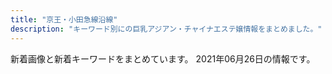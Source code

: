 ```yaml
---
title: "京王・小田急線沿線"
description: "キーワード別にの巨乳アジアン・チャイナエステ嬢情報をまとめました。"
---
```


新着画像と新着キーワードをまとめています。
2021年06月26日の情報です。

<DmmAffiliateIns />
<KeywordTable
  shops={
    [
    {
        "keywords": {},
        "url": "http://cattleya427.com/lilac/index.html",
        "img_links": [
            "http://cattleya427.com/lilac/img/image112.jpg",
            "http://cattleya427.com/lilac/img/image141.jpg",
            "http://cattleya427.com/lilac/img/image14.jpg",
            "http://cattleya427.com/lilac/img/image11.jpg",
            "http://cattleya427.com/lilac/img/image16.jpg",
            "http://cattleya427.com/lilac/img/image105.jpg",
            "http://cattleya427.com/lilac/img/image15.jpg",
            "http://cattleya427.com/lilac/img/image12.jpg",
            "http://cattleya427.com/lilac/img/image123.jpg",
            "http://cattleya427.com/lilac/img/image106.jpg",
            "http://cattleya427.com/lilac/img/image108.jpg",
            "http://cattleya427.com/lilac/img/image111.jpg",
            "http://cattleya427.com/lilac/img/image139.jpg",
            "http://cattleya427.com/lilac/img/image125.jpg",
            "http://cattleya427.com/lilac/img/image113.jpg",
            "http://cattleya427.com/lilac/img/image124.jpg",
            "http://cattleya427.com/lilac/img/image122.jpg",
            "http://cattleya427.com/lilac/img/image110.jpg",
            "http://cattleya427.com/lilac/img/image142.jpg",
            "http://cattleya427.com/lilac/img/image13.jpg",
            "http://cattleya427.com/lilac/img/image107.jpg",
            "http://cattleya427.com/lilac/img/image140.jpg",
            "http://cattleya427.com/lilac/img/image104.jpg",
            "http://cattleya427.com/lilac/img/image109.jpg"
        ],
        "station": "\u660e\u5927\u524d\u99c5\u4e2d\u592e\u53e3",
        "name": "Lilac \uff5e\u30e9\u30a4\u30e9\u30c3\u30af\uff5e"
    },
    {
        "url": "http://salon-rlx.com/",
        "keywords": {},
        "station": "\u5343\u6b73\u8239\u6a4b\u99c5\u5357\u53e3",
        "name": "\u8776\u821e",
        "img_links": []
    },
    {
        "url": "http://iyashien-est.com/",
        "name": "\u7652\u3057\u82d1",
        "station": "\u5e9c\u4e2d\u99c5\u5357\u53e3",
        "img_links": [
            "http://iyashien-est.com/girl/2.jpg",
            "http://iyashien-est.com/girl/9.jpg",
            "http://iyashien-est.com/girl/8.jpg",
            "http://iyashien-est.com/images/room/photo01.jpg",
            "http://iyashien-est.com/images/room/photo02.jpg",
            "http://iyashien-est.com/girl/7.jpg",
            "http://iyashien-est.com/girl/5.jpg",
            "http://iyashien-est.com/girl/16.jpg",
            "http://iyashien-est.com/images/room/photo04.jpg",
            "http://iyashien-est.com/images/room/photo03.jpg",
            "http://iyashien-est.com/images/index.jpg",
            "http://iyashien-est.com/girl/3.jpg",
            "http://iyashien-est.com/images/capinfo.jpg",
            "http://iyashien-est.com/images/staff.jpg",
            "http://iyashien-est.com/girl/4.jpg"
        ],
        "keywords": {
            "C": 7
        }
    },
    {
        "img_links": [
            "http://ayiyu.work/staff/sasa.jpg",
            "http://ayiyu.work/images/head.jpg",
            "http://ayiyu.work/images/staff_t.png",
            "http://ayiyu.work/img/ayu1.jpg",
            "http://ayiyu.work/images/news.png",
            "http://ayiyu.work/images/sys.png",
            "http://ayiyu.work/images/mobile.png",
            "http://ayiyu.work/staff/mari.jpg",
            "http://ayiyu.work/staff/ayu.jpg",
            "http://ayiyu.work/img/yuki1.jpg",
            "http://ayiyu.work/images/line.png",
            "http://ayiyu.work/images/s1.jpg",
            "http://ayiyu.work/img/ruru1.jpg",
            "http://ayiyu.work/images/int1.png",
            "http://ayiyu.work/staff/yuyu.jpg",
            "http://ayiyu.work/images/s2.jpg",
            "http://ayiyu.work/img/sasa1.jpg",
            "http://ayiyu.work/images/s1.png",
            "http://ayiyu.work/images/4.jpg",
            "http://ayiyu.work/images/3.jpg",
            "http://ayiyu.work/img/yuyu2.jpg",
            "http://ayiyu.work/img/mari1.jpg",
            "http://ayiyu.work/img/yuyu1.jpg",
            "http://ayiyu.work/staff/yuki.jpg",
            "http://ayiyu.work/images/6.jpg",
            "http://ayiyu.work/images/5.jpg",
            "http://ayiyu.work/images/2.jpg",
            "http://ayiyu.work/images/1.jpg",
            "http://ayiyu.work/images/int2.png",
            "http://ayiyu.work/staff/ruru.jpg",
            "http://ayiyu.work/images/interior_t.png"
        ],
        "name": "\u611b\u4e0a\u7537 -\u3042\u3044\u3046\u3048\u304a-",
        "station": "JR\u7a32\u7530\u5824\u99c5",
        "url": "http://ayiyu.work/",
        "keywords": {}
    },
    {
        "url": "https://es-relax.tokyo/",
        "station": "\u5343\u6b73\u70cf\u5c71\u99c5\u5317\u53e3",
        "img_links": [
            "https://es-relax.tokyo/wp-content/themes/este/img/2.jpg",
            "https://es-relax.tokyo/wp-content/themes/este/img/top-img02.png",
            "https://es-relax.tokyo/wp-content/uploads/2021/04/56786rainbow.jpg",
            "https://es-relax.tokyo/wp-content/uploads/2020/02/8976251rainbow-1.jpg",
            "https://es-relax.tokyo/wp-content/uploads/2020/11/8976512rainbow.jpg",
            "https://es-relax.tokyo/wp-content/themes/este/img/tel_header.png",
            "https://es-relax.tokyo/wp-content/themes/este/img/4.jpg",
            "https://es-relax.tokyo/wp-content/uploads/2020/02/1rainbow-1.jpg",
            "https://es-relax.tokyo/wp-content/themes/este/img/call.png",
            "https://es-relax.tokyo/wp-content/uploads/2020/11/908271rainbow.jpg",
            "https://es-relax.tokyo/wp-content/uploads/2020/12/87612rainbow.jpg",
            "https://es-relax.tokyo/wp-content/uploads/2020/10/11rainbow.jpg",
            "https://es-relax.tokyo/wp-content/uploads/2020/02/8976218rainbow.jpg",
            "https://es-relax.tokyo/wp-content/uploads/2020/02/897621rainbow.jpg",
            "https://es-relax.tokyo/wp-content/uploads/2021/05/q1324876rainbow.jpg",
            "https://es-relax.tokyo/wp-content/themes/este/img/3.jpg",
            "https://es-relax.tokyo/wp-content/themes/este/img/top-img04.png",
            "https://es-relax.tokyo/wp-content/themes/este/img/tel_footer.png",
            "https://es-relax.tokyo/wp-content/themes/este/img/top-img01a.png",
            "https://es-relax.tokyo/wp-content/themes/este/img/top-img01b.png",
            "https://es-relax.tokyo/wp-content/uploads/2020/02/87261rainbow.jpg",
            "https://es-relax.tokyo/wp-content/uploads/2021/02/9876rainbow.jpg",
            "https://es-relax.tokyo/wp-content/uploads/2020/02/8972186rainbow.jpg",
            "https://es-relax.tokyo/wp-content/themes/este/img/top-img01.png",
            "https://es-relax.tokyo/wp-content/themes/este/img/1.jpg",
            "https://es-relax.tokyo/wp-content/uploads/2020/02/8976512rainbow.jpg"
        ],
        "keywords": {
            "D": 9,
            "F": 10,
            "E": 26
        },
        "name": "\u30ec\u30a4\u30f3\u30dc\u30fc"
    },
    {
        "name": "Angel Class\uff5e\u30a8\u30f3\u30b8\u30a7\u30eb\u30af\u30e9\u30b9",
        "img_links": [
            "http://www.vivi.esjp.site/images/mobile.jpg",
            "http://www.vivi.esjp.site/files/005.jpg",
            "http://www.vivi.esjp.site/files/006-02.jpg",
            "http://www.vivi.esjp.site/images/shop/shop03.jpg",
            "http://www.vivi.esjp.site/images/bj3.png",
            "http://www.vivi.esjp.site/files/004.jpg",
            "http://www.vivi.esjp.site/files/003-02.jpg",
            "http://www.vivi.esjp.site/images/girl-z1.jpg",
            "http://www.vivi.esjp.site/files/001.jpg",
            "http://www.vivi.esjp.site/files/002-02.jpg",
            "http://www.vivi.esjp.site/images/shop/shop04.jpg",
            "http://www.vivi.esjp.site/images/shop/shop02.jpg",
            "http://www.vivi.esjp.site/files/003.jpg",
            "http://www.vivi.esjp.site/images/top.png",
            "http://www.vivi.esjp.site/files/006.jpg",
            "http://www.vivi.esjp.site/images/girl-z2.jpg",
            "http://www.vivi.esjp.site/files/001-02.jpg",
            "http://www.vivi.esjp.site/images/top_sche.png",
            "http://www.vivi.esjp.site/images/shop/shop01.jpg",
            "http://www.vivi.esjp.site/files/002.jpg",
            "http://www.vivi.esjp.site/images/link_line.png",
            "http://www.vivi.esjp.site/files/005-02.jpg",
            "http://www.vivi.esjp.site/images/staff_line.png",
            "http://www.vivi.esjp.site/files/004-02.jpg"
        ],
        "keywords": {
            "D": 5,
            "C": 1,
            "87": 4,
            "88": 2
        },
        "url": "http://www.vivi.esjp.site/",
        "station": "\u5343\u6b73\u70cf\u5c71\u99c5\u5317\u53e3"
    },
    {
        "keywords": {
            "86": 4,
            "D": 16,
            "87": 12
        },
        "img_links": [
            "http://www.alice.mensest.com/images/rsubt5.png",
            "http://www.alice.mensest.com/images/rsubt2.png",
            "http://www.alice.mensest.com/photo_news/upimg/4734560cae9d9ec17e_0.jpg",
            "http://www.alice.mensest.com/images/top_sp_slider01.jpg",
            "http://www.alice.mensest.com/files/004.jpg",
            "http://www.alice.mensest.com/images/m4.jpg",
            "http://www.alice.mensest.com/images/m6.jpg",
            "http://www.alice.mensest.com/images/rsubt1.png",
            "http://www.alice.mensest.com/images/ico01.png",
            "http://www.alice.mensest.com/images/m3.jpg",
            "http://www.alice.mensest.com/files/002.jpg",
            "http://www.alice.mensest.com/images/rsubt6.png",
            "http://www.alice.mensest.com/files/003.jpg",
            "http://www.alice.mensest.com/images/m2.jpg",
            "http://www.alice.mensest.com/images/pic_girl01.jpg",
            "http://www.alice.mensest.com/images/rsubt4.png",
            "http://www.alice.mensest.com/images/rsubt7.png",
            "http://www.alice.mensest.com/images/pagetop.png",
            "http://www.alice.mensest.com/images/m1.jpg",
            "http://www.alice.mensest.com/files/001.jpg",
            "http://www.alice.mensest.com/images/rsubt3.png"
        ],
        "name": "Cherry\uff5e\u30c1\u30a7\u30ea\u30fc\uff5e",
        "url": "http://www.alice.mensest.com/",
        "station": "\u5e61\u30f6\u8c37\u99c5\u5317\u53e3"
    },
    {
        "url": "http://yumera.work/",
        "name": "\u96ea\u306e\u5a18",
        "station": "\u7a32\u7530\u5824\u99c5",
        "keywords": {
            "D": 2,
            "E": 4,
            "85": 2,
            "C": 2,
            "F": 2,
            "87": 4,
            "86": 2,
            "89": 2
        },
        "img_links": [
            "http://yumera.work/girls/mei_s.jpg",
            "http://yumera.work/girls/mika_s.jpg",
            "http://yumera.work/girls/ruru1.jpg",
            "http://yumera.work/girls/ruru_s.jpg",
            "http://yumera.work/girls/mei1.jpg",
            "http://yumera.work/girls/aki1.jpg",
            "http://yumera.work/img/noimg/03.jpg",
            "http://yumera.work/img/all/loader.png",
            "http://yumera.work/img/noimg/05.jpg",
            "http://yumera.work/girls/mika1.jpg",
            "http://yumera.work/girls/aki_s.jpg",
            "http://yumera.work/img/noimg/04.jpg"
        ]
    },
    {
        "station": "\u7b39\u585a\u99c5\u5317\u53e3",
        "url": "http://est-massage.xyz/",
        "name": "Oasis\uff5e\u30aa\u30a2\u30b7\u30b9\uff5e",
        "img_links": [
            "http://est-massage.xyz/images/cg18.jpg",
            "http://est-massage.xyz/images/sy1.jpg",
            "http://est-massage.xyz/images/cg19.jpg",
            "http://est-massage.xyz/images/cg022.jpg",
            "http://est-massage.xyz/images/ncg.jpg",
            "http://est-massage.xyz/images/250_50.png",
            "http://est-massage.xyz/images/r2.jpg",
            "http://est-massage.xyz/images/cg152.jpg",
            "http://est-massage.xyz/images/cg102.jpg",
            "http://est-massage.xyz/images/468_60.png",
            "http://est-massage.xyz/images/cg052.jpg",
            "http://est-massage.xyz/images/bn01.jpg",
            "http://est-massage.xyz/images/cg06.jpg",
            "http://est-massage.xyz/images/cg15.jpg",
            "http://est-massage.xyz/images/cg07.jpg",
            "http://est-massage.xyz/images/cg08.jpg",
            "http://est-massage.xyz/images/cg061.jpg",
            "http://est-massage.xyz/images/cg05.jpg",
            "http://est-massage.xyz/images/cg071.jpg",
            "http://est-massage.xyz/images/cg051.jpg",
            "http://est-massage.xyz/images/cg082.jpg",
            "http://est-massage.xyz/images/sy2.jpg",
            "http://est-massage.xyz/images/cg11.jpg",
            "http://est-massage.xyz/images/r1.jpg",
            "http://est-massage.xyz/images/cg111.jpg",
            "http://est-massage.xyz/images/head_tell2.png",
            "http://est-massage.xyz/images/cg10.jpg",
            "http://est-massage.xyz/images/head_tell.png",
            "http://est-massage.xyz/images/cg09.jpg",
            "http://est-massage.xyz/images/side_tel.png",
            "http://est-massage.xyz/images/r3.jpg",
            "http://est-massage.xyz/images/cg191.jpg",
            "http://est-massage.xyz/images/cg181.jpg",
            "http://est-massage.xyz/images/cg041.jpg",
            "http://est-massage.xyz/images/cg16.jpg",
            "http://est-massage.xyz/images/bn02.jpg",
            "http://est-massage.xyz/images/cg151.jpg",
            "http://est-massage.xyz/images/foot_tel.png",
            "http://est-massage.xyz/images/cg17.jpg",
            "http://est-massage.xyz/images/cg072.jpg",
            "http://est-massage.xyz/images/cg081.jpg",
            "http://est-massage.xyz/images/cg101.jpg",
            "http://est-massage.xyz/images/cg011.jpg",
            "http://est-massage.xyz/images/cg01.jpg",
            "http://est-massage.xyz/images/cg182.jpg",
            "http://est-massage.xyz/images/88_31.png",
            "http://est-massage.xyz/images/cg04.jpg",
            "http://est-massage.xyz/images/cg062.jpg",
            "http://est-massage.xyz/images/200_40.png",
            "http://est-massage.xyz/images/cg12.jpg",
            "http://est-massage.xyz/images/cg032.jpg",
            "http://est-massage.xyz/images/cg161.jpg",
            "http://est-massage.xyz/images/bn03.jpg"
        ],
        "keywords": {
            "83": 5,
            "C": 14,
            "88": 6,
            "E": 6,
            "87": 2,
            "85": 13,
            "D": 30,
            "84": 13,
            "86": 20
        }
    },
    {
        "keywords": {},
        "station": "\u8abf\u5e03\u99c5\u5317\u53e3",
        "name": "\u5b89\u5fc3\u5802",
        "img_links": [
            "http://www.fuafua.info/images/r01.jpg",
            "http://www.fuafua.info/images/aym.jpg",
            "http://www.fuafua.info/images/w-4.jpg",
            "http://www.fuafua.info/images/maga.png",
            "http://www.fuafua.info/images/m1.jpg",
            "http://www.fuafua.info/images/ll.jpg",
            "http://www.fuafua.info/images/yuka.jpg",
            "http://www.fuafua.info/images/m2.jpg",
            "http://www.fuafua.info/images/r02.jpg",
            "http://www.fuafua.info/images/tstaff.jpg",
            "http://www.fuafua.info/images/w-2.jpg",
            "http://www.fuafua.info/images/mobile.jpg",
            "http://www.fuafua.info/images/r03.jpg",
            "http://www.fuafua.info/images/mihao.jpg"
        ],
        "url": "http://www.fuafua.info/"
    },
    {
        "station": "\u5343\u6b73\u70cf\u5c71\u99c5\u5317\u53e3",
        "img_links": [
            "http://nene.est888.com/css/staff/staff01.jpg",
            "http://nene.est888.com/css/nav/nav-001.png",
            "http://nene.est888.com/css/nav/nav-005.png",
            "http://nene.est888.com/css/staff/staff02.jpg",
            "http://nene.est888.com/css/nav/nav-006.png",
            "http://nene.est888.com/css/tel.png",
            "http://nene.est888.com/css/nav/nav-003.png",
            "http://nene.est888.com/css/top01.png",
            "http://nene.est888.com/css/nav/nav-004.png",
            "http://nene.est888.com/css/staff/staff03.jpg",
            "http://nene.est888.com/css/nav/nav-002.png",
            "http://nene.est888.com/css/osusume02.jpg"
        ],
        "url": "http://nene.est888.com/",
        "name": "NeNe\uff5e\u306d\u306d",
        "keywords": {
            "D": 1,
            "89": 1,
            "C": 1,
            "90": 1,
            "87": 1,
            "E": 1
        }
    },
    {
        "keywords": {
            "E": 2,
            "91": 1,
            "85": 1,
            "89": 1,
            "88": 1,
            "C": 12
        },
        "img_links": [
            "http://www.miki.relaxjp.info/files/008-03.jpg",
            "http://www.miki.relaxjp.info/files/009-02.jpg",
            "http://www.miki.relaxjp.info/files/001-03.jpg",
            "http://www.miki.relaxjp.info/images/ne1.png",
            "http://www.miki.relaxjp.info/images/da3.png",
            "http://www.miki.relaxjp.info/files/008-02.jpg",
            "http://www.miki.relaxjp.info/files/003-03.jpg",
            "http://www.miki.relaxjp.info/images/top1.png",
            "http://www.miki.relaxjp.info/images/end2.png",
            "http://www.miki.relaxjp.info/files/009-03.jpg",
            "http://www.miki.relaxjp.info/files/003.jpg",
            "http://www.miki.relaxjp.info/files/008.jpg",
            "http://www.miki.relaxjp.info/images/pagetop.png",
            "http://www.miki.relaxjp.info/flash/flash.jpg",
            "http://www.miki.relaxjp.info/flash/flash1.jpg",
            "http://www.miki.relaxjp.info/files/009.jpg",
            "http://www.miki.relaxjp.info/files/001-02.jpg",
            "http://www.miki.relaxjp.info/images/ne3.png",
            "http://www.miki.relaxjp.info/files/001.jpg",
            "http://www.miki.relaxjp.info/files/003-02.jpg"
        ],
        "url": "http://www.miki.relaxjp.info/",
        "station": "\u7b39\u585a\u99c5\u5317\u53e3",
        "name": "\u7f8e\u59eb"
    },
    {
        "keywords": {
            "90": 1,
            "91": 1,
            "87": 1,
            "92": 1,
            "E": 3,
            "88": 1,
            "C": 2
        },
        "url": "http://pandora.estheya.com/",
        "station": "\u8abf\u5e03\u99c5\u5317\u53e3",
        "name": "Pandora -\u30d1\u30f3\u30c9\u30e9-",
        "img_links": [
            "http://pandora.estheya.com/css/staff/staff06.jpg",
            "http://pandora.estheya.com/css/nav/nav-002.jpg",
            "http://pandora.estheya.com/css/nav/nav-005.jpg",
            "http://pandora.estheya.com/css/tel.png",
            "http://pandora.estheya.com/css/nav/nav-006.jpg",
            "http://pandora.estheya.com/css/staff/staff07.jpg",
            "http://pandora.estheya.com/css/staff/staff05.jpg",
            "http://pandora.estheya.com/css/cam01.jpg",
            "http://pandora.estheya.com/css/staff/staff02.jpg",
            "http://pandora.estheya.com/css/nav/nav-001.jpg",
            "http://pandora.estheya.com/css/osusume01.jpg",
            "http://pandora.estheya.com/css/nav/nav-004.jpg",
            "http://pandora.estheya.com/css/staff/staff04.jpg",
            "http://pandora.estheya.com/css/top-left02.jpg",
            "http://pandora.estheya.com/css/nav/nav-003.jpg",
            "http://pandora.estheya.com/css/baner.jpg"
        ]
    },
    {
        "img_links": [
            "http://mondemina.oks.bz/images/info.jpg",
            "http://mondemina.oks.bz/images/mobile.jpg",
            "http://mondemina.oks.bz/images/room3.jpg",
            "http://mondemina.oks.bz/images/room4.jpg",
            "http://mondemina.oks.bz/images/s_pick.png",
            "http://mondemina.oks.bz/photos/sites/27/2021/06/2021062117283614.jpg",
            "http://mondemina.oks.bz/images/room2.jpg",
            "http://mondemina.oks.bz/images/s_news.png",
            "http://mondemina.oks.bz/images/relax.jpg",
            "http://mondemina.oks.bz/photos/sites/27/2021/06/2021062117283840.jpg",
            "http://mondemina.oks.bz/photos/sites/27/2021/06/2021062117283967.jpg",
            "http://mondemina.oks.bz/photos/sites/27/2021/06/2021062117283787.jpg",
            "http://mondemina.oks.bz/images/jiedao.jpg",
            "http://mondemina.oks.bz/images/s_staff.jpg",
            "http://mondemina.oks.bz/images/room1.jpg",
            "http://mondemina.oks.bz/images/top.png",
            "http://mondemina.oks.bz/images/s1.jpg",
            "http://mondemina.oks.bz/images/s3.jpg"
        ],
        "station": "JR\u767b\u6238\u99c5",
        "keywords": {
            "85": 15,
            "D": 15,
            "C": 5,
            "84": 5
        },
        "url": "http://mondemina.oks.bz/",
        "name": "U\uff06Me"
    },
    {
        "url": "http://www.mens-chitose.com/",
        "img_links": [
            "http://www.mens-chitose.com/files/013.jpg",
            "http://www.mens-chitose.com/files/011.jpg",
            "http://www.mens-chitose.com/images/info.jpg",
            "http://www.mens-chitose.com/images/coverParts.png",
            "http://www.mens-chitose.com/images/infoSlide01.jpg",
            "http://www.mens-chitose.com/files/001.jpg",
            "http://www.mens-chitose.com/images/attention.png",
            "http://www.mens-chitose.com/images/concept.jpg"
        ],
        "station": "\u5343\u6b73\u8239\u6a4b\u99c5\u5317\u53e3",
        "name": "\u5065\u5eb7\u697d",
        "keywords": {
            "86": 3,
            "D": 3
        }
    },
    {
        "station": "\u5411\u30f6\u4e18\u904a\u5712\u99c5",
        "keywords": {
            "89": 3,
            "D": 3
        },
        "name": "\u3082\u3082\u3053",
        "url": "http://momo.relaxnabi.com/",
        "img_links": [
            "http://momo.relaxnabi.com/css/nav/nav-004.png",
            "http://momo.relaxnabi.com/css/nav/nav-003.png",
            "http://momo.relaxnabi.com/css/nav/nav-005.png",
            "http://momo.relaxnabi.com/css/topbottom.png",
            "http://momo.relaxnabi.com/css/staff/staff02.jpg",
            "http://momo.relaxnabi.com/css/staff/staff03.jpg",
            "http://momo.relaxnabi.com/css/tel.png",
            "http://momo.relaxnabi.com/css/c01.png",
            "http://momo.relaxnabi.com/css/staff/staff01.jpg",
            "http://momo.relaxnabi.com/css/nav/nav-001.png",
            "http://momo.relaxnabi.com/css/huabian.jpg",
            "http://momo.relaxnabi.com/css/nav/nav-006.png",
            "http://momo.relaxnabi.com/css/nav/nav-002.png"
        ]
    },
    {
        "keywords": {
            "D": 2,
            "87": 6,
            "E": 4
        },
        "name": "SOLEIL \uff5e\u30bd\u30ec\u30a4\u30e6\uff5e",
        "url": "http://soleil.ebb.jp/",
        "station": "\u8056\u8e5f\u685c\u30f6\u4e18\u99c5\u6771\u53e3",
        "img_links": [
            "http://soleil.ebb.jp/2/uploadimg/1617698276.jpg",
            "http://soleil.ebb.jp/end.png",
            "http://soleil.ebb.jp/nbj2.jpg",
            "http://soleil.ebb.jp/s_news.jpg",
            "http://soleil.ebb.jp/int1.png",
            "http://soleil.ebb.jp/2/uploadimg/1617698425.jpg",
            "http://soleil.ebb.jp/ryoukihyo.png",
            "http://soleil.ebb.jp/s_staff.jpg",
            "http://soleil.ebb.jp/top.png",
            "http://soleil.ebb.jp/2/uploadimg/1623584218.jpg",
            "http://soleil.ebb.jp/mens-esthe1.png"
        ]
    },
    {
        "keywords": {
            "87": 13,
            "86": 13,
            "92": 26,
            "88": 13,
            "90": 78
        },
        "img_links": [
            "https://tama-mensesthe.com/button/home.png",
            "https://tama-mensesthe.com/2020/01/15/momo-s1.jpg",
            "https://tama-mensesthe.com/staff/coco-s1.jpg",
            "https://tama-mensesthe.com/staff/yumi-s1.jpg",
            "https://tama-mensesthe.com/menu/staff.png",
            "https://tama-mensesthe.com/staff/mirai-l1.jpg",
            "https://tama-mensesthe.com/staff/momo-s2.jpg",
            "https://tama-mensesthe.com/link/mens-esthe.png",
            "https://tama-mensesthe.com/images/main1.jpg",
            "https://tama-mensesthe.com/2019/12/25/miki-s1.jpg",
            "https://tama-mensesthe.com/staff/momo-s1.jpg",
            "https://tama-mensesthe.com/room/1-l.jpg",
            "https://tama-mensesthe.com/images/header3.png",
            "https://tama-mensesthe.com/images/footer-l.png",
            "https://tama-mensesthe.com/staff/miki-s1.jpg",
            "https://hamamatsucho-esthe.work/icon/twitter.png",
            "https://tama-mensesthe.com/staff/mirai-s1.jpg",
            "https://tama-mensesthe.com/staff/coco-l1.jpg",
            "https://hamamatsucho-esthe.work/icon/line.png",
            "https://tama-mensesthe.com/room/esthe2.jpg",
            "https://tama-mensesthe.com/room/1-s.jpg",
            "https://tama-mensesthe.com/images/main-sp.jpg",
            "https://tama-mensesthe.com/room/2-l.jpg",
            "https://tama-mensesthe.com/room/3-s.jpg",
            "https://tama-mensesthe.com/staff/nana-s1.jpg",
            "https://tama-mensesthe.com/staff/yumi-l1.jpg",
            "https://kannai-mensesthe.com//images/footer-r.png",
            "https://tama-mensesthe.com/staff/nana-l1.jpg",
            "https://tama-mensesthe.com/staff/yuri-l1.jpg",
            "https://tama-mensesthe.com//images/footer-r.png",
            "https://tama-mensesthe.com/staff/aya-s1.jpg",
            "https://tama-mensesthe.com/staff/mimi-s1.jpg",
            "https://tama-mensesthe.com/menu/blog.png",
            "https://tama-mensesthe.com/staff/momo-l2.jpg",
            "https://tama-mensesthe.com/room/esthe3.jpg",
            "https://tama-mensesthe.com/room/esthe1.jpg",
            "https://tama-mensesthe.com/staff/miki-l1.jpg",
            "https://tama-mensesthe.com/menu/info.png",
            "https://tama-mensesthe.com/2020/10/24/yumi-s1.jpg",
            "https://tama-mensesthe.com/button/staff.png",
            "https://tama-mensesthe.com/staff/aya-l1.jpg",
            "https://tama-mensesthe.com/room/2-s.jpg",
            "https://tama-mensesthe.com/images/clear.png",
            "https://tama-mensesthe.com/button/blog.png",
            "https://tama-mensesthe.com/icon/yelp.png",
            "https://tama-mensesthe.com/staff/eri-s1.jpg",
            "https://tama-mensesthe.com/2020/07/04/eri-s1.jpg",
            "https://tama-mensesthe.com/room/4-l.jpg",
            "https://tama-mensesthe.com/staff/momo-l1.jpg",
            "https://tama-mensesthe.com/staff/eri-l1.jpg",
            "https://tama-mensesthe.com/room/4-s.jpg",
            "https://tama-mensesthe.com/staff/yuyu-l1.jpg",
            "https://hamamatsucho-esthe.work/icon/facebook.png",
            "https://tama-mensesthe.com/staff/yuyu-s1.jpg",
            "https://tama-mensesthe.com/2020/10/06/aya-s1.jpg",
            "https://tama-mensesthe.com/staff/yuri-s1.jpg",
            "https://tama-mensesthe.com/menu/home.png",
            "https://tama-mensesthe.com/2020/10/06/mirai-s1.jpg",
            "https://tama-mensesthe.com/staff/mimi-l1.jpg",
            "https://kannai-mensesthe.com/images/footer-l.png",
            "https://tama-mensesthe.com/room/3-l.jpg"
        ],
        "url": "https://tama-mensesthe.com/",
        "station": "\u8056\u8e5f\u685c\u30f6\u4e18\u99c5\u897f\u53e3",
        "name": "Lotus \uff5e\u30ed\u30fc\u30bf\u30b9\uff5e"
    },
    {
        "station": "\u767b\u6238\u99c5\u751f\u7530\u7dd1\u5730\u53e3",
        "keywords": {
            "88": 10,
            "E": 9,
            "86": 2,
            "D": 3
        },
        "name": "\u30b9\u30df\u30ec",
        "url": "http://simiru.work/",
        "img_links": [
            "http://simiru.work/uploads/210317/1-21031GA244V4.jpg",
            "http://simiru.work/uploads/allimg/210317/1-21031GA417.jpg",
            "http://simiru.work/uploads/210618/1-21061Q00055291.jpg",
            "http://simiru.work/uploads/200706/1-200F616262aV.jpg",
            "http://simiru.work/uploads/200706/1-200F6162531Y9.png",
            "http://simiru.work/uploads/allimg/210317/1-21031GA253.jpg",
            "http://simiru.work/uploads/210618/1-21061Q044225H.jpg",
            "http://simiru.work/uploads/210217/1-21021G45Q5O1.jpg",
            "http://simiru.work/uploads/210217/1-21021G45Z0R1.jpg",
            "http://simiru.work/uploads/allimg/210317/1-21031GA150.jpg",
            "http://simiru.work/uploads/200706/1-200F6153052L7.jpg",
            "http://simiru.work/uploads/allimg/210217/1-21021G45911.jpg",
            "http://simiru.work/uploads/210317/1-21031GA143332.jpg",
            "http://simiru.work/uploads/200706/1-200F6162A1116.jpg",
            "http://simiru.work/uploads/200707/1-200FG022542H.jpg",
            "http://simiru.work/uploads/allimg/210217/1-21021G45S1.jpg",
            "http://simiru.work/uploads/allimg/210217/1-21021G45K7.jpg",
            "http://simiru.work/uploads/210618/1-21061Q04331450.jpg",
            "http://simiru.work/webstyle/gobottom.png",
            "http://simiru.work/uploads/210317/1-21031GT511233.jpg",
            "http://simiru.work/uploads/210217/1-21021G45JWU.jpg"
        ]
    },
    {
        "keywords": {},
        "name": "Free Style \uff5e\u30d5\u30ea\u30fc\u30b9\u30bf\u30a4\u30eb\uff5e",
        "url": "http://xn--cckzerb5br7a.com/",
        "img_links": [],
        "station": "\u660e\u5927\u524d\u99c5\u4e2d\u592e\u53e3"
    },
    {
        "name": "Alice -\u30a2\u30ea\u30b9-",
        "station": "\u7b39\u585a\u99c5\u5317\u53e3",
        "img_links": [
            "https://alice.relaxjp.com/css/m-right.jpg",
            "https://alice.relaxjp.com/css/m-top02.jpg",
            "https://alice.relaxjp.com/css/staff/staff02.png",
            "https://alice.relaxjp.com/css/m-head.jpg",
            "https://alice.relaxjp.com/css/staff/staff03.png",
            "https://alice.relaxjp.com/css/m-yejiao.jpg",
            "https://alice.relaxjp.com/css/m-top04.jpg",
            "https://alice.relaxjp.com/css/top-left01.jpg",
            "https://alice.relaxjp.com/css/m-left.jpg",
            "https://alice.relaxjp.com/css/staff/staff01.png",
            "https://alice.relaxjp.com/css/m-top-right01.jpg",
            "https://alice.relaxjp.com/css/m-top-right04.jpg",
            "https://alice.relaxjp.com/css/m-top-right03.jpg",
            "https://alice.relaxjp.com/css/top-right05.jpg",
            "https://alice.relaxjp.com/css/staff/staff04.png",
            "https://alice.relaxjp.com/images/call.png",
            "https://alice.relaxjp.com/css/m-top-right02.jpg"
        ],
        "url": "https://alice.relaxjp.com/",
        "keywords": {
            "D": 3,
            "E": 1,
            "92": 1,
            "90": 2,
            "89": 1
        }
    },
    {
        "name": "\u624b\u3082\u307f",
        "keywords": {},
        "img_links": [
            "http://temomi.jpest.net/images/flash2.jpg",
            "http://temomi.jpest.net/images/up.png",
            "http://temomi.jpest.net/images/g7.jpg",
            "http://temomi.jpest.net/images/a1.jpg",
            "http://temomi.jpest.net/images/g6.jpg",
            "http://temomi.jpest.net/images/zi_staff.png",
            "http://temomi.jpest.net/images/01.jpg",
            "http://temomi.jpest.net/images/04.jpg",
            "http://temomi.jpest.net/images/down.png",
            "http://temomi.jpest.net/images/g4.jpg",
            "http://temomi.jpest.net/images/mobile.png",
            "http://temomi.jpest.net/images/info.png",
            "http://temomi.jpest.net/images/a2.jpg",
            "http://temomi.jpest.net/images/g3.jpg",
            "http://temomi.jpest.net/images/g0.jpg",
            "http://temomi.jpest.net/images/flash1.jpg",
            "http://temomi.jpest.net/images/g1.jpg",
            "http://temomi.jpest.net/images/02.jpg",
            "http://temomi.jpest.net/images/g2.jpg"
        ],
        "station": "JR\u7a32\u7530\u5824\u99c5\u5357\u53e3",
        "url": "http://temomi.jpest.net/"
    },
    {
        "img_links": [
            "http://sasazukaamanda.xyz/css/top03.jpg",
            "http://sasazukaamanda.xyz/css/top01.jpg",
            "http://sasazukaamanda.xyz/css/top02.jpg",
            "http://sasazukaamanda.xyz/css/foot.jpg",
            "http://sasazukaamanda.xyz/images/call.png",
            "http://sasazukaamanda.xyz/css/osusume02.jpg",
            "http://sasazukaamanda.xyz/css/osusume03.jpg",
            "http://sasazukaamanda.xyz/css/m-head.jpg",
            "http://sasazukaamanda.xyz/css/staff/staff01.jpg",
            "http://sasazukaamanda.xyz/css/osusume01.jpg",
            "http://sasazukaamanda.xyz/css/staff/staff03.jpg",
            "http://sasazukaamanda.xyz/css/staff/staff02.jpg"
        ],
        "name": "\u30a2\u30de\u30f3\u30c0",
        "url": "http://sasazukaamanda.xyz/",
        "keywords": {},
        "station": "\u7b39\u585a\u99c5"
    },
    {
        "keywords": {
            "\u4e73": 3
        },
        "img_links": [
            "http://www.chiretuyiabo.xyz/uploads/210115/1-210115111210154.jpg",
            "http://www.chiretuyiabo.xyz/uploads/200706/1-200F6153052L7.jpg",
            "http://www.chiretuyiabo.xyz/webstyle/tel2.png",
            "http://www.chiretuyiabo.xyz/webstyle/rsubt7.png",
            "http://www.chiretuyiabo.xyz/uploads/201116/1-201116092F09D.jpg",
            "http://www.chiretuyiabo.xyz/webstyle/rsubt1.png",
            "http://www.chiretuyiabo.xyz/webstyle/rsubt3.png",
            "http://www.chiretuyiabo.xyz/uploads/201116/1-201116092320547.jpg",
            "http://www.chiretuyiabo.xyz/webstyle/rsubt5.png",
            "http://www.chiretuyiabo.xyz/webstyle/m1.jpg",
            "http://www.chiretuyiabo.xyz/webstyle/rsubt2.png",
            "http://www.chiretuyiabo.xyz/uploads/allimg/201105/1-201105125636.jpg",
            "http://www.chiretuyiabo.xyz/uploads/210115/1-21011511141CY.jpg",
            "http://www.chiretuyiabo.xyz/webstyle/slider-img001.jpg",
            "http://www.chiretuyiabo.xyz/uploads/201116/1-201116092632O1.jpg",
            "http://www.chiretuyiabo.xyz/webstyle/rsubt4.png",
            "http://www.chiretuyiabo.xyz/uploads/210115/1-210115111154J0.jpg",
            "http://www.chiretuyiabo.xyz/webstyle/m4.jpg",
            "http://www.chiretuyiabo.xyz/webstyle/rsubt6.png",
            "http://www.chiretuyiabo.xyz/uploads/210115/1-210115112K52S.jpg",
            "http://www.chiretuyiabo.xyz/uploads/allimg/201124/1-201124091002.jpg",
            "http://www.chiretuyiabo.xyz/uploads/201116/1-2011160926104Z.jpg",
            "http://www.chiretuyiabo.xyz/webstyle/m6.jpg",
            "http://www.chiretuyiabo.xyz/uploads/210115/1-21011511143V36.jpg",
            "http://www.chiretuyiabo.xyz/uploads/201116/1-201116092H2128.jpg",
            "http://www.chiretuyiabo.xyz/webstyle/m2.jpg",
            "http://www.chiretuyiabo.xyz/uploads/210115/1-21011511145KM.jpg"
        ],
        "station": "JR\u7a32\u7530\u5824\u99c5",
        "name": "Honey \uff5e\u30cf\u30cb\u30fc\uff5e",
        "url": "http://www.chiretuyiabo.xyz/"
    },
    {
        "keywords": {
            "85": 2,
            "87": 1,
            "86": 1,
            "D": 4
        },
        "station": "\u7b39\u585a\u99c5\u5317\u53e3",
        "url": "http://www.perfect-plan.iesjp.com/",
        "name": "\u30d1\u30fc\u30d5\u30a7\u30af\u30c8\u30fb\u30d7\u30e9\u30f3",
        "img_links": [
            "http://www.perfect-plan.iesjp.com/images/staff.png",
            "http://www.perfect-plan.iesjp.com/files/005.jpg",
            "http://www.perfect-plan.iesjp.com/files/008.jpg",
            "http://www.perfect-plan.iesjp.com/images/flash.jpg",
            "http://www.perfect-plan.iesjp.com/images/interior_bg.png",
            "http://www.perfect-plan.iesjp.com/images/top.png",
            "http://www.perfect-plan.iesjp.com/images/ta.png",
            "http://www.perfect-plan.iesjp.com/images/interior.png",
            "http://www.perfect-plan.iesjp.com/files/001.jpg",
            "http://www.perfect-plan.iesjp.com/images/left01.png",
            "http://www.perfect-plan.iesjp.com/images/mobile.png",
            "http://www.perfect-plan.iesjp.com/files/007.jpg"
        ]
    },
    {
        "keywords": {
            "87": 6,
            "C": 29,
            "83": 6,
            "D": 36,
            "86": 12,
            "E": 6,
            "85": 18,
            "88": 6
        },
        "name": "\u30a2\u30ed\u30de\u30b8\u30e5\u30e9\u30af",
        "url": "http://lucky-one.jpn.mn/",
        "img_links": [
            "http://lucky-one.jpn.mn/photos/sites/44/2021/04/2021040809431373.jpg",
            "http://lucky-one.jpn.mn/photos/sites/44/2021/04/2021040809380020.jpg",
            "http://lucky-one.jpn.mn/photos/sites/44/2021/04/2021040809393275.jpg",
            "http://lucky-one.jpn.mn/photos/sites/44/2021/04/2021040809393049.jpg",
            "http://lucky-one.jpn.mn/images/themes/blue/s_staff.png",
            "http://lucky-one.jpn.mn/images/room3.jpg",
            "http://lucky-one.jpn.mn/photos/sites/44/2021/04/2021040809400982.jpg",
            "http://lucky-one.jpn.mn/photos/sites/44/2021/04/2021040809404287.jpg",
            "http://lucky-one.jpn.mn/photos/sites/44/2021/04/2021040809431346.jpg",
            "http://lucky-one.jpn.mn/photos/sites/44/2021/04/2021040809431618.jpg",
            "http://lucky-one.jpn.mn/images/themes/blue/no1.png",
            "http://lucky-one.jpn.mn/photos/sites/44/2021/04/2021040809431450.jpg",
            "http://lucky-one.jpn.mn/photos/sites/44/2021/04/2021040809411939.jpg",
            "http://lucky-one.jpn.mn/photos/sites/44/2021/04/2021040809400714.jpg",
            "http://lucky-one.jpn.mn/photos/sites/44/2021/04/2021040809375410.jpg",
            "http://lucky-one.jpn.mn/photos/sites/44/2021/04/2021040809404174.jpg",
            "http://lucky-one.jpn.mn/photos/sites/44/2021/04/2021040809401068.jpg",
            "http://lucky-one.jpn.mn/photos/sites/44/2021/04/2021040809384810.jpg",
            "http://lucky-one.jpn.mn/images/themes/blue/s_newface.png",
            "http://lucky-one.jpn.mn/photos/sites/44/2021/04/2021040809384593.jpg",
            "http://lucky-one.jpn.mn/images/room4.jpg",
            "http://lucky-one.jpn.mn/photos/sites/44/2021/04/2021040809411851.jpg",
            "http://lucky-one.jpn.mn/images/room2.jpg",
            "http://lucky-one.jpn.mn/images/themes/blue/mobile.jpg",
            "http://lucky-one.jpn.mn/images/themes/blue/s_news.png",
            "http://lucky-one.jpn.mn/images/themes/blue/s_zysx.png",
            "http://lucky-one.jpn.mn/photos/sites/44/2021/04/2021040809384524.jpg",
            "http://lucky-one.jpn.mn/photos/sites/44/2021/04/2021040809572110.jpg",
            "http://lucky-one.jpn.mn/photos/sites/44/2021/04/2021040809375736.jpg",
            "http://lucky-one.jpn.mn/images/themes/blue/s_pickup.png",
            "http://lucky-one.jpn.mn/photos/sites/44/2021/04/2021040809403927.jpg",
            "http://lucky-one.jpn.mn/photos/sites/44/2021/04/2021040809404236.jpg",
            "http://lucky-one.jpn.mn/photos/sites/44/2021/04/2021040809400869.jpg",
            "http://lucky-one.jpn.mn/photos/sites/44/2021/04/2021040809384699.jpg",
            "http://lucky-one.jpn.mn/photos/sites/44/2021/04/2021040809403838.jpg",
            "http://lucky-one.jpn.mn/photos/sites/44/2021/04/202104080943116.jpg",
            "http://lucky-one.jpn.mn/images/room1.jpg",
            "http://lucky-one.jpn.mn/images/themes/blue/line.png",
            "http://lucky-one.jpn.mn/images/themes/blue/s_link.png",
            "http://lucky-one.jpn.mn/images/themes/blue/no2.png",
            "http://lucky-one.jpn.mn/images/themes/blue/r3.jpg",
            "http://lucky-one.jpn.mn/photos/sites/44/2021/04/202104080937565.jpg",
            "http://lucky-one.jpn.mn/photos/sites/44/2021/04/202104080940066.jpg",
            "http://lucky-one.jpn.mn/photos/sites/44/2021/04/2021040809412150.jpg",
            "http://lucky-one.jpn.mn/photos/sites/44/2021/04/2021040809384767.jpg",
            "http://lucky-one.jpn.mn/photos/sites/44/2021/04/2021040809412291.jpg",
            "http://lucky-one.jpn.mn/images/themes/blue/s_ranking.png",
            "http://lucky-one.jpn.mn/photos/sites/44/2021/04/2021040809412036.jpg"
        ],
        "station": "\u5e9c\u4e2d\u99c5\u5357\u53e3"
    },
    {
        "name": "Ruby\u30fb\u30eb\u30d3\u30fc",
        "station": "\u767b\u6238\u99c5\u751f\u7530\u7dd1\u5730\u53e3",
        "img_links": [
            "http://ruby.iest.info/photos/sites/8/2021/06/2021061817434088.jpg",
            "http://ruby.iest.info/images/news.png",
            "http://ruby.iest.info/images/s_staff.png",
            "http://ruby.iest.info/photos/sites/8/2021/04/2021042315055524.jpg",
            "http://ruby.iest.info/photos/sites/8/2021/06/2021060417122885.jpg",
            "http://ruby.iest.info/images/top.jpg",
            "http://ruby.iest.info/images/nei_bj1.png",
            "http://ruby.iest.info/photos/sites/8/2021/06/2021060417122920.jpg",
            "http://ruby.iest.info/images/mobile.jpg",
            "http://ruby.iest.info/images/service.jpg",
            "http://ruby.iest.info/photos/sites/8/2021/06/2021060417122942.jpg",
            "http://ruby.iest.info/images/bian.jpg"
        ],
        "url": "http://ruby.iest.info/",
        "keywords": {
            "86": 18,
            "C": 12,
            "D": 30,
            "87": 12
        }
    },
    {
        "name": "\u840c",
        "station": "\u8abf\u5e03\u99c5\u6771\u53e3",
        "img_links": [
            "https://moe.ests.jp/photos/sites/63/2021/04/2021041103094038.jpg",
            "https://moe.ests.jp/images/themes/blue/s_newface.png",
            "https://moe.ests.jp/images/themes/blue/r3.jpg",
            "https://moe.ests.jp/images/themes/blue/s_pickup.png",
            "https://moe.ests.jp/photos/sites/63/2021/04/202104110309399.jpg",
            "https://moe.ests.jp/photos/sites/63/2021/04/202104110309386.jpg",
            "https://moe.ests.jp/images/themes/blue/no1.png",
            "https://moe.ests.jp/images/room2.jpg",
            "https://moe.ests.jp/images/room1.jpg",
            "https://moe.ests.jp/images/room3.jpg",
            "https://moe.ests.jp/images/themes/blue/s_staff.png",
            "https://moe.ests.jp/photos/sites/63/2021/04/2021041103093931.jpg",
            "https://moe.ests.jp/images/themes/blue/s_link.png",
            "https://moe.ests.jp/images/themes/blue/s_ranking.png",
            "https://moe.ests.jp/images/themes/blue/no2.png",
            "https://moe.ests.jp/images/themes/blue/mobile.jpg",
            "https://moe.ests.jp/images/room4.jpg",
            "https://moe.ests.jp/images/themes/blue/s_zysx.png",
            "https://moe.ests.jp/images/themes/blue/line.png",
            "https://moe.ests.jp/images/themes/blue/s_news.png"
        ],
        "url": "https://moe.ests.jp/",
        "keywords": {
            "87": 12,
            "C": 19,
            "D": 24,
            "86": 12
        }
    },
    {
        "keywords": {
            "E": 12,
            "85": 30,
            "D": 25,
            "86": 13,
            "C": 55,
            "88": 12,
            "84": 12,
            "82": 25
        },
        "name": "\u30d4\u30ce\u30fb\u30ce\u30ef\u30fc\u30eb",
        "station": "\u7b39\u585a\u99c5",
        "url": "https://mens-pinotnoir.com/index.php",
        "img_links": [
            "https://mens-pinotnoir.com/img/smapho/bg.jpg",
            "https://mens-pinotnoir.com/girls/shion/b.jpg",
            "https://mens-pinotnoir.com/girls/koko/b.jpg",
            "https://mens-pinotnoir.com/girls/sana/a.jpg",
            "https://mens-pinotnoir.com/girls/sakura/c.jpg",
            "https://mens-pinotnoir.com/girls/sana/d.jpg",
            "https://mens-pinotnoir.com/girls/sakura/e.jpg",
            "https://mens-pinotnoir.com/girls/nana/a.jpg",
            "https://mens-pinotnoir.com/girls/jyunn/d.jpg",
            "https://mens-pinotnoir.com/girls/jyunn/e.jpg",
            "https://mens-pinotnoir.com/girls/ayano/b.jpg",
            "https://mens-pinotnoir.com/girls/nana/c.jpg",
            "https://mens-pinotnoir.com/girls/ayano/a.jpg",
            "https://mens-pinotnoir.com/img/slider/1.jpg",
            "https://mens-pinotnoir.com/girls/shion/e.jpg",
            "https://mens-pinotnoir.com/girls/sakura/a.jpg",
            "https://mens-pinotnoir.com/img/r_sp.png",
            "https://mens-pinotnoir.com/girls/sakura/b.jpg",
            "https://mens-pinotnoir.com/girls/koko/d.jpg",
            "https://mens-pinotnoir.com/img/background/bg.jpg",
            "https://mens-pinotnoir.com/girls/nana/d.jpg",
            "https://mens-pinotnoir.com/girls/sana/b.jpg",
            "https://mens-pinotnoir.com/girls/ayano/c.jpg",
            "https://mens-pinotnoir.com/img/h3_info.png",
            "https://mens-pinotnoir.com/girls/koko/c.jpg",
            "https://mens-pinotnoir.com/girls/sakura/d.jpg",
            "https://mens-pinotnoir.com/girls/sana/c.jpg",
            "https://mens-pinotnoir.com/girls/shion/c.jpg",
            "https://mens-pinotnoir.com/girls/ayano/d.jpg",
            "https://mens-pinotnoir.com/img/h2_link.png",
            "https://mens-pinotnoir.com/girls/nana/b.jpg",
            "https://mens-pinotnoir.com/girls/shion/d.jpg",
            "https://mens-pinotnoir.com/girls/sana/e.jpg",
            "https://mens-pinotnoir.com/girls/koko/a.jpg",
            "https://mens-pinotnoir.com/img/qr.png",
            "https://mens-pinotnoir.com/img/r_pc.png",
            "https://mens-pinotnoir.com/img/h2_cast.png",
            "https://mens-pinotnoir.com/girls/nana/e.jpg",
            "https://mens-pinotnoir.com/girls/jyunn/b.jpg",
            "https://mens-pinotnoir.com/girls/jyunn/c.jpg",
            "https://mens-pinotnoir.com/girls/koko/e.jpg",
            "https://mens-pinotnoir.com/img/slider/2.jpg",
            "https://mens-pinotnoir.com/girls/jyunn/a.jpg",
            "https://mens-pinotnoir.com/girls/ayano/e.jpg",
            "https://mens-pinotnoir.com/img/h3_newcast.png",
            "https://mens-pinotnoir.com/img/h2_profile.png",
            "https://mens-pinotnoir.com/girls/shion/a.jpg",
            "https://mens-pinotnoir.com/img/h2_job.png",
            "https://mens-pinotnoir.com/img/h2_contact.png",
            "https://mens-pinotnoir.com/img/header.png",
            "https://mens-pinotnoir.com/img/h2_sys.png"
        ]
    },
    {
        "name": "\u611b\u306e\u8a98\u60d1",
        "url": "http://www.ainoyuwaku.esturl.com/",
        "keywords": {
            "82": 8,
            "87": 24,
            "86": 16,
            "C": 44,
            "D": 32
        },
        "station": "\u660e\u5927\u524d\u99c5\u4e2d\u592e\u53e3",
        "img_links": [
            "http://www.ainoyuwaku.esturl.com/files/003-02.jpg",
            "http://www.ainoyuwaku.esturl.com/files/005.jpg",
            "http://www.ainoyuwaku.esturl.com/img/top.jpg",
            "http://www.ainoyuwaku.esturl.com/img/ac1.jpg",
            "http://www.ainoyuwaku.esturl.com/files/002-02.jpg",
            "http://www.ainoyuwaku.esturl.com/img/spacer900x360.png",
            "http://www.ainoyuwaku.esturl.com/files/004-02.jpg",
            "http://www.ainoyuwaku.esturl.com/photo_news/upimg/31737608bbd71ade4d_0.jpg",
            "http://www.ainoyuwaku.esturl.com/photo_news/upimg/3719360cfe712116ae_0.jpg",
            "http://www.ainoyuwaku.esturl.com/img/top_sm.jpg",
            "http://www.ainoyuwaku.esturl.com/files/002.jpg",
            "http://www.ainoyuwaku.esturl.com/files/004.jpg",
            "http://www.ainoyuwaku.esturl.com/files/005-02.jpg",
            "http://www.ainoyuwaku.esturl.com/files/006.jpg",
            "http://www.ainoyuwaku.esturl.com/img/ac2.jpg",
            "http://www.ainoyuwaku.esturl.com/files/001-02.jpg",
            "http://www.ainoyuwaku.esturl.com/files/003.jpg",
            "http://www.ainoyuwaku.esturl.com/files/001.jpg",
            "http://www.ainoyuwaku.esturl.com/files/006-02.jpg"
        ]
    },
    {
        "station": "JR\u7a32\u7530\u5824\u99c5",
        "img_links": [
            "http://esthegt.xyz/ell/girl/sd01.png",
            "http://esthegt.xyz/ell/girl/01.png",
            "http://esthegt.xyz/ell/girl/sd03.png",
            "http://esthegt.xyz/ell/girl/g01.png",
            "http://esthegt.xyz/ell/girl/g03.png",
            "http://esthegt.xyz/ell/girl/02.png",
            "http://esthegt.xyz/ell/girl/sd02.png",
            "http://esthegt.xyz/ell/girl/g02.png",
            "http://esthegt.xyz/ell/girl/04.png",
            "http://esthegt.xyz/ell/images/footer.png",
            "http://esthegt.xyz/ell/girl/03.png",
            "http://esthegt.xyz/ell/girl/g04.png",
            "http://esthegt.xyz/ell/images/phone.png",
            "http://esthegt.xyz/ell/girl/todays-girls1.png",
            "http://esthegt.xyz/ell/images/header-back.png"
        ],
        "url": "http://esthegt.xyz/ell/",
        "name": "ELLIE \uff5e\u30a8\u30ea\u30fc\uff5e",
        "keywords": {}
    },
    {
        "img_links": [
            "http://esthegt.xyz/yac/images/bar-2.png",
            "http://esthegt.xyz/yac/girl/7.jpg",
            "http://esthegt.xyz/yac/images/bar-3.png",
            "http://esthegt.xyz/yac/images/bar-5.png",
            "http://esthegt.xyz/yac/images/button-5.png",
            "http://esthegt.xyz/yac/girl/g07.png",
            "http://esthegt.xyz/yac/images/button-6.png",
            "http://esthegt.xyz/yac/girl/9.jpg",
            "http://esthegt.xyz/yac/girl/11.jpg",
            "http://esthegt.xyz/yac/images/bar-4.png",
            "http://esthegt.xyz/yac/images/button-1.png",
            "http://esthegt.xyz/yac/images/button-3.png",
            "http://esthegt.xyz/yac/girl/g08.png",
            "http://esthegt.xyz/yac/images/tt.png",
            "http://esthegt.xyz/yac/girl/8.jpg",
            "http://esthegt.xyz/yac/images/button-4.png",
            "http://esthegt.xyz/yac/images/bar-6.png",
            "http://esthegt.xyz/yac/images/footer.png",
            "http://esthegt.xyz/yac/images/button-2.png",
            "http://esthegt.xyz/yac/girl/g11.png",
            "http://esthegt.xyz/yac/images/bar-1.png"
        ],
        "station": "\u8abf\u5e03\u99c5\u6771\u53e3",
        "url": "http://esthegt.xyz/yac/",
        "keywords": {},
        "name": "\u3084\u3059\u3089\u304e"
    },
    {
        "station": "\u8056\u8e5f\u685c\u30f6\u4e18\u99c5\u6771\u53e3",
        "img_links": [
            "https://lu-rinpa.tokyo/wp-content/themes/este/img/4.jpg",
            "https://lu-rinpa.tokyo/wp-content/uploads/2019/12/rydftugihoix.jpg",
            "https://lu-rinpa.tokyo/wp-content/themes/este/img/3.jpg",
            "https://lu-rinpa.tokyo/wp-content/uploads/2019/12/rtdyfugihojsa.jpg",
            "https://lu-rinpa.tokyo/wp-content/themes/este/img/top-img02.png",
            "https://lu-rinpa.tokyo/wp-content/themes/este/img/2.jpg",
            "https://lu-rinpa.tokyo/wp-content/uploads/2019/12/dtyfugihoja.jpg",
            "https://lu-rinpa.tokyo/wp-content/themes/este/img/tel.png",
            "https://lu-rinpa.tokyo/wp-content/uploads/2019/06/6.jpg",
            "https://lu-rinpa.tokyo/wp-content/themes/este/img/1.jpg",
            "https://lu-rinpa.tokyo/wp-content/themes/este/img/top-img066.png",
            "https://lu-rinpa.tokyo/wp-content/themes/este/img/top-img035.png",
            "https://lu-rinpa.tokyo/wp-content/themes/este/img/top-img01.png",
            "https://lu-rinpa.tokyo/wp-content/themes/este/img/tel01.png"
        ],
        "name": "\u685c\u96ea",
        "url": "https://lu-rinpa.tokyo/",
        "keywords": {}
    },
    {
        "keywords": {},
        "url": "http://relax-ms.com/",
        "name": "\u30d5\u30a9\u30fc\u30a8\u30d0\u30fc",
        "station": "\u7b39\u585a\u99c5\u5317\u53e3",
        "img_links": [
            "http://relax-ms.com/img/nav-003.png",
            "http://relax-ms.com/staff/sasa/01.png",
            "http://relax-ms.com/staff/nana/01.png",
            "http://relax-ms.com/staff/riri/01.png",
            "http://relax-ms.com/img/nav-002.png",
            "http://relax-ms.com/staff/ann/01.png",
            "http://relax-ms.com/staff/mimi/01.png",
            "http://relax-ms.com/staff/sera/01.png",
            "http://relax-ms.com/staff/minami/01.png",
            "http://relax-ms.com/staff/aya/01.png",
            "http://relax-ms.com/img/no.png",
            "http://relax-ms.com/img/nav-005.png",
            "http://relax-ms.com/img/tel.png",
            "http://relax-ms.com/staff/ai/01.png",
            "http://relax-ms.com/img/nav-004.png",
            "http://relax-ms.com/staff/arise/01.png",
            "http://relax-ms.com/img/stt.jpg",
            "http://relax-ms.com/staff/miki/01.png",
            "http://relax-ms.com/img/nav-001.png",
            "http://relax-ms.com/img/nav-006.png",
            "http://relax-ms.com/img/stb.jpg",
            "http://relax-ms.com/staff/haruna/01.png",
            "http://relax-ms.com/staff/momo/01.png"
        ]
    },
    {
        "station": "\u7b39\u585a\u99c5\u5317\u53e3",
        "name": "\u30de\u30ab\u30ed\u30f3",
        "keywords": {},
        "url": "https://es.eoeoco.com/",
        "img_links": []
    },
    {
        "station": "\u7b39\u585a\u99c5\u5317\u53e3",
        "keywords": {},
        "name": "Cecil \u30bb\u30b7\u30eb",
        "url": "http://cecil.jpest.net/",
        "img_links": [
            "http://honey.jpest.net/uploads//sites/45/2021/06/g4-1.jpg",
            "http://honey.jpest.net/uploads//sites/45/2021/06/g2-2.jpg",
            "http://cecil.jpest.net/uploads//sites/45/2021/06/con01-1.jpg",
            "http://cecil.jpest.net/uploads//sites/45/2021/06/con03-1.jpg",
            "http://cecil.jpest.net/uploads//sites/45/2021/06/req_03-2.jpg",
            "http://cecil.jpest.net/uploads//sites/45/2021/06/con02-1.jpg",
            "http://cecil.jpest.net/uploads//sites/45/2021/06/staff.jpg",
            "http://honey.jpest.net/uploads//sites/45/2021/06/g6-1.jpg",
            "http://honey.jpest.net/uploads//sites/45/2021/06/g1-2.jpg",
            "http://honey.jpest.net/uploads//sites/45/2021/06/g5-1.jpg",
            "http://honey.jpest.net/uploads//sites/45/2021/06/g3-2.jpg"
        ]
    },
    {
        "img_links": [],
        "station": "\u8abf\u5e03\u99c5\u6771\u53e3",
        "keywords": {},
        "name": "Blue Moon",
        "url": "http://bluemoon.ests.jp/"
    },
    {
        "keywords": {
            "87": 1,
            "86": 4,
            "88": 1
        },
        "station": "\u3064\u3064\u3058\u30f6\u4e18\u99c5\u5317\u53e3",
        "name": "\u82b1\u306e\u9999",
        "url": "http://relax-esthe.net/",
        "img_links": [
            "http://relax-esthe.net/img/r2.jpg",
            "http://relax-esthe.net/img/t1.jpg",
            "http://relax-esthe.net/img/top.png",
            "http://relax-esthe.net/img/cg10.jpg",
            "http://relax-esthe.net/img/no.png",
            "http://relax-esthe.net/img/r1.jpg",
            "http://relax-esthe.net/img/cg4.jpg",
            "http://relax-esthe.net/img/rb.png",
            "http://relax-esthe.net/img/cg7.jpg",
            "http://relax-esthe.net/img/cg3.jpg",
            "http://relax-esthe.net/img/t4.jpg",
            "http://relax-esthe.net/img/t2.jpg",
            "http://relax-esthe.net/img/t3.jpg",
            "http://relax-esthe.net/img/cg1.jpg",
            "http://relax-esthe.net/img/cg2.jpg",
            "http://relax-esthe.net/img/t5.jpg",
            "http://relax-esthe.net/img/r3.jpg",
            "http://relax-esthe.net/img/mx.png"
        ]
    },
    {
        "img_links": [
            "http://arm-relax.com/staff/yuri/01.jpg",
            "http://arm-relax.com/staff/yuri/01mb.jpg",
            "http://arm-relax.com/staff/mika/01.jpg",
            "http://arm-relax.com/staff/mimi/01mb.jpg",
            "http://arm-relax.com/staff/eri/01.jpg",
            "http://arm-relax.com/i/files/homeimg.jpg",
            "http://arm-relax.com/img/ttl_mobile.png",
            "http://arm-relax.com/staff/aya/01.jpg",
            "http://arm-relax.com/staff/mimi/01.jpg",
            "http://arm-relax.com/staff/yumi/01.jpg",
            "http://arm-relax.com/pic/head.png",
            "http://arm-relax.com/pic/topimg2.jpg",
            "http://arm-relax.com/staff/mika/01mb.jpg",
            "http://arm-relax.com/staff/yumi/01mb.jpg",
            "http://arm-relax.com/img/ttl_link.png",
            "http://arm-relax.com/pic/topimg1.jpg",
            "http://arm-relax.com/staff/aya/01mb.jpg",
            "http://arm-relax.com/img/ttl_recbnr.png",
            "http://arm-relax.com/staff/eri/01mb.jpg",
            "http://arm-relax.com/img/ttl_staff.png"
        ],
        "url": "http://arm-relax.com/",
        "name": "\u96c5\u30fb\u307f\u3084\u3073",
        "keywords": {
            "C": 16
        },
        "station": "\u5e9c\u4e2d\u99c5\u5357\u53e3"
    },
    {
        "station": "\u5e61\u30f6\u8c37\u99c5\u5317\u53e3",
        "name": "\u6708\u306e\u96eb",
        "url": "http://hatagayalove.xyz/",
        "keywords": {
            "E": 6,
            "F": 2,
            "87": 6,
            "D": 6,
            "88": 6,
            "90": 2
        },
        "img_links": [
            "http://hatagayalove.xyz/files/021b7ea.jpg",
            "http://hatagayalove.xyz/files/003caf5.jpg",
            "http://hatagayalove.xyz/files/023-02d289.jpg",
            "http://hatagayalove.xyz/images/bjs3.jpg",
            "http://hatagayalove.xyz/files/002-03d289.jpg",
            "http://hatagayalove.xyz/files/001-0238e3.jpg",
            "http://hatagayalove.xyz/images/pick.jpg",
            "http://hatagayalove.xyz/images/girl_bt.jpg",
            "http://hatagayalove.xyz/files/023d289.jpg",
            "http://hatagayalove.xyz/files/020-03011d.jpg",
            "http://hatagayalove.xyz/files/021-02d289.jpg",
            "http://hatagayalove.xyz/files/003-0238e3.jpg",
            "http://hatagayalove.xyz/images/top011d.jpg",
            "http://hatagayalove.xyz/images/topcaf5.jpg",
            "http://hatagayalove.xyz/files/002caf5.jpg",
            "http://hatagayalove.xyz/images/topd289.jpg",
            "http://hatagayalove.xyz/files/020011d.jpg",
            "http://hatagayalove.xyz/files/001caf5.jpg",
            "http://hatagayalove.xyz/files/021caf5.jpg",
            "http://hatagayalove.xyz/files/002-02d289.jpg",
            "http://hatagayalove.xyz/files/020b7ea.jpg",
            "http://hatagayalove.xyz/images/staff_line.jpg",
            "http://hatagayalove.xyz/images/top38e3.jpg",
            "http://hatagayalove.xyz/files/020caf5.jpg",
            "http://hatagayalove.xyz/files/002d289.jpg",
            "http://hatagayalove.xyz/files/023-03d289.jpg",
            "http://hatagayalove.xyz/files/020-02011d.jpg",
            "http://hatagayalove.xyz/files/023b7ea.jpg",
            "http://hatagayalove.xyz/images/top60df.jpg",
            "http://hatagayalove.xyz/files/00138e3.jpg",
            "http://hatagayalove.xyz/files/023caf5.jpg",
            "http://hatagayalove.xyz/files/021-03d289.jpg",
            "http://hatagayalove.xyz/files/021d289.jpg",
            "http://hatagayalove.xyz/files/00338e3.jpg",
            "http://hatagayalove.xyz/files/019-03f705.jpg",
            "http://hatagayalove.xyz/files/019f705.jpg",
            "http://hatagayalove.xyz/files/019caf5.jpg",
            "http://hatagayalove.xyz/files/001-0338e3.jpg",
            "http://hatagayalove.xyz/images/news1.jpg",
            "http://hatagayalove.xyz/files/002b7ea.jpg",
            "http://hatagayalove.xyz/files/003-0338e3.jpg",
            "http://hatagayalove.xyz/files/019b7ea.jpg",
            "http://hatagayalove.xyz/images/topb7ea.jpg",
            "http://hatagayalove.xyz/files/001b7ea.jpg",
            "http://hatagayalove.xyz/images/topf705.jpg",
            "http://hatagayalove.xyz/files/019-02f705.jpg",
            "http://hatagayalove.xyz/files/003b7ea.jpg",
            "http://hatagayalove.xyz/images/backlist.jpg"
        ]
    },
    {
        "name": "Alice \uff5e\u30a2\u30ea\u30b9\uff5e",
        "url": "http://www.tukinohikai.xyz/",
        "keywords": {
            "88": 1,
            "D": 2,
            "86": 1,
            "F": 1
        },
        "img_links": [
            "http://www.tukinohikai.xyz/uploads/210222/1-210222120QYH.jpg",
            "http://www.tukinohikai.xyz/uploads/210222/1-21022216060D43.jpg",
            "http://www.tukinohikai.xyz/uploads/210222/1-210222113331928.jpg"
        ],
        "station": "\u767b\u6238\u99c5\u751f\u7530\u7dd1\u5730\u53e3"
    },
    {
        "img_links": [
            "http://luna.ebb.jp/images/nav_link02.png",
            "http://luna.ebb.jp/images/nav_link05.png",
            "http://luna.ebb.jp/images/nav_link06.png",
            "http://luna.ebb.jp/2/uploadimg/1623841520.jpg",
            "http://luna.ebb.jp/images/tit_pick.png",
            "http://luna.ebb.jp/images/nav_link03.png",
            "http://luna.ebb.jp/images/tel.png",
            "http://luna.ebb.jp/images/call.png",
            "http://luna.ebb.jp/images/pagetop.png",
            "http://luna.ebb.jp/images/nav_link04.png",
            "http://luna.ebb.jp/images/nav_link01.png",
            "http://luna.ebb.jp/images/side_mobile.jpg"
        ],
        "name": "\u30eb\u30fc\u30ca",
        "keywords": {
            "E": 1,
            "87": 1
        },
        "url": "http://luna.ebb.jp/",
        "station": "\u3064\u3064\u3058\u30f6\u4e18\u99c5\u5317\u53e3"
    },
    {
        "img_links": [
            "http://www.enjoy-massage.work/img/r1.jpg",
            "http://www.enjoy-massage.work/img/r2.jpg",
            "http://www.enjoy-massage.work/img/acc.jpg",
            "http://www.enjoy-massage.work/img/sta7.jpg",
            "http://www.enjoy-massage.work/img/s9.jpg",
            "http://www.enjoy-massage.work/img/st9.jpg",
            "http://www.enjoy-massage.work/img/sta8.jpg",
            "http://www.enjoy-massage.work/img/mo.png",
            "http://www.enjoy-massage.work/img/botton.jpg",
            "http://www.enjoy-massage.work/img/s8.jpg",
            "http://www.enjoy-massage.work/img/sta6.jpg",
            "http://www.enjoy-massage.work/img/head.jpg",
            "http://www.enjoy-massage.work/img/st7.jpg",
            "http://www.enjoy-massage.work/img/s7.jpg",
            "http://www.enjoy-massage.work/img/pickup20.jpg",
            "http://www.enjoy-massage.work/img/nos.jpg",
            "http://www.enjoy-massage.work/img/flash.jpg",
            "http://www.enjoy-massage.work/img/st8.jpg",
            "http://www.enjoy-massage.work/img/st6.jpg",
            "http://www.enjoy-massage.work/img/s6.jpg",
            "http://www.enjoy-massage.work/img/sta9.jpg"
        ],
        "name": "Enjoy",
        "keywords": {
            "86": 2,
            "D": 2,
            "G": 2,
            "C": 11,
            "90": 1,
            "89": 1
        },
        "url": "http://www.enjoy-massage.work/",
        "station": "\u7b39\u585a\u99c5\u5357\u53e3"
    },
    {
        "keywords": {
            "C": 23,
            "86": 10
        },
        "url": "http://cinderella-princess.net",
        "img_links": [
            "http://cinderella-princess.net/images/staff4.jpg",
            "http://cinderella-princess.net/links/esthe-summit.jpg",
            "http://cinderella-princess.net/images/movie.jpg",
            "http://cinderella-princess.net/images/s_news.jpg",
            "http://cinderella-princess.net/images/mobile.jpg",
            "http://cinderella-princess.net/images/s_link.jpg",
            "http://cinderella-princess.net/images/staff1.jpg",
            "http://cinderella-princess.net/images/staff3.jpg",
            "http://cinderella-princess.net/images/s_staff.jpg",
            "http://cinderella-princess.net/images/room1.jpg",
            "http://cinderella-princess.net/images/staff0.jpg",
            "http://cinderella-princess.net/images/room2.jpg",
            "http://cinderella-princess.net/images/room4.jpg",
            "http://cinderella-princess.net/images/girl-z2.jpg",
            "http://cinderella-princess.net/images/room3.jpg",
            "http://cinderella-princess.net/images/nei_bj2.jpg",
            "http://cinderella-princess.net/images/s_chedule.jpg",
            "http://cinderella-princess.net/images/tel.jpg",
            "http://cinderella-princess.net/images/girl-z1.jpg",
            "http://cinderella-princess.net/images/staff2.jpg"
        ],
        "name": "\u30ea\u30e9\u30af\u30bc\u30fc\u30b7\u30e7\u30f3\u6075",
        "station": "\u767e\u5408\u30f6\u4e18\u99c5\u5317\u53e3"
    },
    {
        "img_links": [
            "http://www.fuwa.work/images/head.jpg",
            "http://www.fuwa.work/staff/mimi.jpg",
            "http://www.fuwa.work/staff/miki.jpg",
            "http://www.fuwa.work/images/rec.jpg",
            "http://www.fuwa.work/img/mimi1.jpg",
            "http://www.fuwa.work/images/sys4.png",
            "http://www.fuwa.work/images/info.png",
            "http://www.fuwa.work/img/moe2.jpg",
            "http://www.fuwa.work/staff/moe.jpg",
            "http://www.fuwa.work/images/sys3.jpg",
            "http://www.fuwa.work/images/sys2.jpg",
            "http://www.fuwa.work/img/miki1.jpg",
            "http://www.fuwa.work/images/staff_t.png",
            "http://www.fuwa.work/images/interior_t.png",
            "http://www.fuwa.work/images/line.png",
            "http://www.fuwa.work/images/int2.png",
            "http://www.fuwa.work/images/int1.png",
            "http://www.fuwa.work/img/risan1.jpg",
            "http://www.fuwa.work/images/mobile.jpg",
            "http://www.fuwa.work/images/news.jpg",
            "http://www.fuwa.work/img/risan2.jpg",
            "http://www.fuwa.work/img/moe1.jpg",
            "http://www.fuwa.work/staff/risan.jpg",
            "http://www.fuwa.work/images/sys1.jpg"
        ],
        "station": "\u5e9c\u4e2d\u99c5\u5317\u53e3",
        "url": "http://www.fuwa.work/",
        "keywords": {},
        "name": "Olive \uff5e\u30aa\u30ea\u30fc\u30d6\uff5e"
    },
    {
        "img_links": [
            "http://massage-est.xyz/images/cg091.jpg",
            "http://massage-est.xyz/images/cg021.jpg",
            "http://massage-est.xyz/images/cg031.jpg",
            "http://massage-est.xyz/images/cg01.jpg",
            "http://massage-est.xyz/images/cg11.jpg",
            "http://massage-est.xyz/images/cg13.jpg",
            "http://massage-est.xyz/images/up_100_1_0.jpg",
            "http://massage-est.xyz/images/sys.jpg",
            "http://massage-est.xyz/images/cg081.jpg",
            "http://massage-est.xyz/images/cg08.jpg",
            "http://massage-est.xyz/images/cg011.jpg",
            "http://massage-est.xyz/images/cg04.jpg",
            "http://massage-est.xyz/images/spacer300x450.png",
            "http://massage-est.xyz/images/cg12.jpg",
            "http://massage-est.xyz/images/spacer900x360.png",
            "http://massage-est.xyz/images/top.png",
            "http://massage-est.xyz/images/cg10.jpg",
            "http://massage-est.xyz/images/cg061.jpg",
            "http://massage-est.xyz/images/cg06.jpg",
            "http://massage-est.xyz/images/cg071.jpg",
            "http://massage-est.xyz/images/cg02.jpg",
            "http://massage-est.xyz/images/cg09.jpg",
            "http://massage-est.xyz/images/top2.png",
            "http://massage-est.xyz/images/qr.jpg",
            "http://massage-est.xyz/images/cg05.jpg",
            "http://massage-est.xyz/images/cg07.jpg",
            "http://massage-est.xyz/images/cg03.jpg",
            "http://massage-est.xyz/images/cg051.jpg"
        ],
        "name": "\u6df1\u4e95\u6c37\u306e\u56fd",
        "keywords": {
            "86": 102,
            "D": 86,
            "E": 16
        },
        "url": "http://massage-est.xyz/",
        "station": "\u5343\u6b73\u70cf\u5c71\u99c5\u5317\u53e3"
    },
    {
        "url": "http://aroma-tsubaki.com/",
        "name": "\u693f",
        "keywords": {
            "C": 9
        },
        "img_links": [
            "http://www.aroma-tsubaki.com/uploads/aromatsubaki/2011/10/play1.jpg",
            "http://www.aroma-tsubaki.com/uploads/aromatsubaki/2011/10/shouji.jpg",
            "http://www.aroma-tsubaki.com/uploads/aromatsubaki/2012/03/e794bbe5838f-1079.jpg",
            "http://www.aroma-tsubaki.com/uploads/aromatsubaki/2018/10/tel.jpg",
            "http://www.aroma-tsubaki.com/uploads/aromatsubaki/2011/10/468x60.jpg",
            "http://www.aroma-tsubaki.com/uploads/aromatsubaki/2011/11/e794bbe5838f-029.jpg",
            "http://www.aroma-tsubaki.com/uploads/aromatsubaki/2020/10/flash6.jpg",
            "http://www.aroma-tsubaki.com/uploads/aromatsubaki/2020/10/top.jpg",
            "http://www.aroma-tsubaki.com/uploads/aromatsubaki/2011/10/play3.jpg",
            "http://www.aroma-tsubaki.com/uploads/aromatsubaki/images/no-photo.jpg",
            "http://www.aroma-tsubaki.com/uploads/aromatsubaki/2011/11/e794bbe5838f-031.jpg",
            "http://www.aroma-tsubaki.com/uploads/aromatsubaki/2020/10/flash1.jpg",
            "http://www.aroma-tsubaki.com/uploads/aromatsubaki/2020/10/flash5.jpg",
            "http://www.aroma-tsubaki.com/uploads/aromatsubaki/2012/05/e794bbe5838f-1623.jpg",
            "http://www.aroma-tsubaki.com/uploads/aromatsubaki/2020/10/flash2.jpg",
            "http://www.aroma-tsubaki.com/uploads/aromatsubaki/2011/10/info.jpg",
            "http://www.aroma-tsubaki.com/uploads/aromatsubaki/2011/10/play2.jpg",
            "http://www.aroma-tsubaki.com/uploads/aromatsubaki/2020/10/flash4.jpg",
            "http://www.aroma-tsubaki.com/uploads/aromatsubaki/2020/10/flash3.jpg",
            "http://www.aroma-tsubaki.com/uploads/aromatsubaki/2011/10/zi_link.jpg",
            "http://www.aroma-tsubaki.com/uploads/aromatsubaki/2011/10/play4.jpg",
            "http://www.aroma-tsubaki.com/uploads/aromatsubaki/2012/10/e794bbe5838f-261.jpg"
        ],
        "station": "\u4eac\u738b\u591a\u6469\u30bb\u30f3\u30bf\u30fc\u99c5\u897f\u53e3"
    },
    {
        "keywords": {
            "88": 6,
            "84": 9,
            "86": 2,
            "83": 3,
            "85": 3
        },
        "station": "\u8056\u8e5f\u685c\u30f6\u4e18\u99c5\u6771\u53e3",
        "img_links": [
            "http://space.iyasi.me/images/staff13a.jpg",
            "http://space.iyasi.me/layer/images/top/top_06.jpg",
            "http://space.iyasi.me/images/staff18a.jpg",
            "http://space.iyasi.me/layer/images/top/top_05.jpg",
            "http://space.iyasi.me/images/staff1a.jpg",
            "http://space.iyasi.me/images/staff_bj4.png",
            "http://space.iyasi.me/images/ser1.jpg",
            "http://space.iyasi.me/images/staff22a.jpg",
            "http://space.iyasi.me/images/staff16a.jpg",
            "http://space.iyasi.me/images/top1.jpg",
            "http://space.iyasi.me/images/staff16b.jpg",
            "http://space.iyasi.me/layer/images/top/top_04.jpg",
            "http://space.iyasi.me/layer/images/top/top_01.jpg",
            "http://space.iyasi.me/layer/images/top/top_08.png",
            "http://space.iyasi.me/images/ser4.jpg",
            "http://space.iyasi.me/images/staff_bj1.png",
            "http://space.iyasi.me/images/1.jpg",
            "http://space.iyasi.me/images/staff20a.jpg",
            "http://space.iyasi.me/images/top2.jpg",
            "http://space.iyasi.me/layer/images/top/top_03.jpg",
            "http://space.iyasi.me/images/ser3.jpg",
            "http://space.iyasi.me/layer/images/top/top_02.jpg",
            "http://space.iyasi.me/images/staff7.jpg",
            "http://space.iyasi.me/images/info.png",
            "http://space.iyasi.me/images/s_info.png",
            "http://space.iyasi.me/images/wenzi-staff.png",
            "http://space.iyasi.me/images/ser2.jpg",
            "http://space.iyasi.me/layer/images/top.jpg",
            "http://space.iyasi.me/images/staff1.jpg",
            "http://space.iyasi.me/images/s_service.png",
            "http://space.iyasi.me/images/staff21a.jpg",
            "http://space.iyasi.me/images/staff17a.jpg"
        ],
        "name": "\u7652\u3057\u7a7a\u9593",
        "url": "http://space.iyasi.me/"
    },
    {
        "url": "http://xn--vckg5a9gugx77pgi4bmma.xyz/",
        "station": "\u4e0b\u9ad8\u4e95\u6238\u99c5\u5317\u53e3",
        "name": "Impact \uff5e\u30a4\u30f3\u30d1\u30af\u30c8\uff5e",
        "img_links": [
            "http://xn--vckg5a9gugx77pgi4bmma.xyz/image/img4.jpg",
            "http://xn--vckg5a9gugx77pgi4bmma.xyz/image/girl8.jpg",
            "http://xn--vckg5a9gugx77pgi4bmma.xyz/image/girl3.jpg",
            "http://xn--vckg5a9gugx77pgi4bmma.xyz/image/navihiden.png",
            "http://xn--vckg5a9gugx77pgi4bmma.xyz/image/img3.jpg",
            "http://xn--vckg5a9gugx77pgi4bmma.xyz/image/girl1.jpg",
            "http://xn--vckg5a9gugx77pgi4bmma.xyz/image/img2.jpg"
        ],
        "keywords": {}
    },
    {
        "keywords": {},
        "img_links": [
            "http://www.iyasi.work/images/mobile.jpg",
            "http://www.iyasi.work/images/tel1.png",
            "http://www.iyasi.work/img/yuri1.jpg",
            "http://www.iyasi.work/images/staff_t.jpg",
            "http://www.iyasi.work/images/interior_t.jpg",
            "http://www.iyasi.work/images/news.png",
            "http://www.iyasi.work/images/tel2.png",
            "http://www.iyasi.work/images/3.jpg",
            "http://www.iyasi.work/images/sys1.png",
            "http://www.iyasi.work/images/ac1.png",
            "http://www.iyasi.work/images/ta.jpg",
            "http://www.iyasi.work/images/int1.png",
            "http://www.iyasi.work/images/info.png",
            "http://www.iyasi.work/images/tel.jpg",
            "http://www.iyasi.work/images/line.png",
            "http://www.iyasi.work/images/2.jpg",
            "http://www.iyasi.work/images/sys2.png",
            "http://www.iyasi.work/img/momo1.jpg",
            "http://www.iyasi.work/images/1.jpg",
            "http://www.iyasi.work/images/ac2.png",
            "http://www.iyasi.work/img/miyuki1.jpg",
            "http://www.iyasi.work/images/int2.png"
        ],
        "url": "http://www.iyasi.work/",
        "station": "\u8abf\u5e03\u99c5\u6771\u53e3",
        "name": "COCORO"
    },
    {
        "keywords": {
            "85": 1,
            "C": 10,
            "86": 2,
            "D": 3
        },
        "name": "\u3046\u3055\u304e",
        "url": "http://lululeira.xyz/",
        "station": "\u7b39\u585a\u99c5\u5317\u53e3",
        "img_links": [
            "http://lululeira.xyz/style/images/end.jpg",
            "http://lululeira.xyz/html/dianna_jing/images/room5.jpg",
            "http://lululeira.xyz/style/images/dt.jpg",
            "http://lululeira.xyz/style/images/room1.jpg",
            "http://lululeira.xyz/uploads/210617/1-21061G41340L4.jpg",
            "http://lululeira.xyz/style/images/room4.jpg",
            "http://lululeira.xyz/style/images/top.png",
            "http://lululeira.xyz/style/images/bj3.png",
            "http://lululeira.xyz/uploads/210617/1-21061G41249407.jpg",
            "http://lululeira.xyz/style/images/room2.jpg",
            "http://lululeira.xyz/style/images/staff_line.png",
            "http://lululeira.xyz/style/images/girl-z2.jpg",
            "http://lululeira.xyz/style/images/mobile.jpg",
            "http://lululeira.xyz/style/images/room3.jpg",
            "http://lululeira.xyz/style/images/girl-z1.jpg",
            "http://lululeira.xyz/uploads/210617/1-21061G41203212.jpg"
        ]
    },
    {
        "name": "\u9759\u9999",
        "url": "http://shizuka2015.net/",
        "station": "\u4e0b\u5317\u6ca2\u99c5\u5357\u53e3",
        "img_links": [
            "http://shizuka2015.net/images/lm-c-bgdow.png",
            "http://shizuka2015.net/images/w-top.jpg",
            "http://shizuka2015.net/images/nav/hanga-acc.jpg",
            "http://shizuka2015.net/images/shop/6.jpg",
            "http://shizuka2015.net/images/moe.jpg",
            "http://shizuka2015.net/images/shop/1.jpg",
            "http://shizuka2015.net/images/yuka.jpg",
            "http://shizuka2015.net/images/nav/hanga-sys.jpg",
            "http://shizuka2015.net/images/lm-c-bgdb2.png",
            "http://shizuka2015.net/images/aki.jpg",
            "http://shizuka2015.net/images/sys-n.jpg",
            "http://shizuka2015.net/images/sakura.jpg",
            "http://shizuka2015.net/images/staff/yuri.jpg",
            "http://shizuka2015.net/images/shop/4.jpg",
            "http://shizuka2015.net/images/shop/5.jpg",
            "http://shizuka2015.net/images/nav/hanga-job.jpg",
            "http://shizuka2015.net/images/nav/hanga-sta.jpg",
            "http://shizuka2015.net/images/staff/hikari.jpg"
        ],
        "keywords": {
            "C": 7
        }
    },
    {
        "url": "http://sweet-heart.work/",
        "img_links": [
            "http://sweet-heart.work/img/miki1.jpg",
            "http://sweet-heart.work/img/moe2.jpg",
            "http://sweet-heart.work/images/4.jpg",
            "http://sweet-heart.work/images/interior_t.png",
            "http://sweet-heart.work/images/2.jpg",
            "http://sweet-heart.work/images/int2.jpg",
            "http://sweet-heart.work/img/risan2.jpg",
            "http://sweet-heart.work/images/5.jpg",
            "http://sweet-heart.work/images/b2.jpg",
            "http://sweet-heart.work/images/3.jpg",
            "http://sweet-heart.work/images/att.png",
            "http://sweet-heart.work/images/sys.jpg",
            "http://sweet-heart.work/images/ta.jpg",
            "http://sweet-heart.work/images/mobile.jpg",
            "http://sweet-heart.work/images/staff_t.png",
            "http://sweet-heart.work/images/head.jpg",
            "http://sweet-heart.work/img/mimi1.jpg",
            "http://sweet-heart.work/images/news.jpg",
            "http://sweet-heart.work/images/b1.jpg",
            "http://sweet-heart.work/img/moe1.jpg",
            "http://sweet-heart.work/img/yien2.jpg",
            "http://sweet-heart.work/images/1.jpg",
            "http://sweet-heart.work/img/yien1.jpg",
            "http://sweet-heart.work/img/risan1.jpg",
            "http://sweet-heart.work/images/int1.jpg",
            "http://sweet-heart.work/images/tr.jpg",
            "http://sweet-heart.work/img/moe3.jpg"
        ],
        "keywords": {},
        "name": "Sweet Heart",
        "station": "\u5e9c\u4e2d\u99c5\u5317\u53e3"
    },
    {
        "station": "\u4eac\u738b\u6c38\u5c71\u99c5\u5317\u53e3",
        "name": "\u7e01",
        "url": "http://www.en.mensest.com/",
        "keywords": {
            "D": 21,
            "C": 3,
            "87": 18,
            "86": 6
        },
        "img_links": [
            "http://www.en.mensest.com/images/top.png",
            "http://www.en.mensest.com/files/002.jpg",
            "http://www.en.mensest.com/files/004.jpg",
            "http://www.en.mensest.com/files/007.jpg",
            "http://www.en.mensest.com/images/evetop.png",
            "http://www.en.mensest.com/files/006.jpg",
            "http://www.en.mensest.com/files/001.jpg",
            "http://www.en.mensest.com/images/staff_s.png",
            "http://www.en.mensest.com/files/009.jpg",
            "http://www.en.mensest.com/images/news.png",
            "http://www.en.mensest.com/files/008.jpg",
            "http://www.en.mensest.com/files/003.jpg"
        ]
    },
    {
        "station": "\u7b39\u585a\u99c5",
        "url": "http://www.huiyiop.xyz/",
        "name": "Sweet Time",
        "img_links": [
            "http://www.huiyiop.xyz/index_files/1615346279-interior.jpg",
            "http://www.huiyiop.xyz/uploads/210518/1-21051Q62921946.jpg",
            "http://www.huiyiop.xyz/uploads/allimg/210518/1-21051Q25515958.jpg",
            "http://www.huiyiop.xyz/uploads/210519/1-210519141FH08.jpg",
            "http://www.huiyiop.xyz/uploads/allimg/210625/1-210625124326204.jpg",
            "http://www.huiyiop.xyz/uploads/210605/1-210605124614530.jpg",
            "http://www.huiyiop.xyz/uploads/allimg/210625/1-210625124313U5.jpg",
            "http://www.huiyiop.xyz/uploads/allimg/210517/1-21051G01313T7.png",
            "http://www.huiyiop.xyz/uploads/210616/1-210616153K0C8.jpg",
            "http://www.huiyiop.xyz/uploads/210519/1-210519141IE27.jpg",
            "http://www.huiyiop.xyz/uploads/210618/1-21061Q24110128.jpg",
            "http://www.huiyiop.xyz/uploads/allimg/210518/1-21051Q25602Y9.jpg",
            "http://www.huiyiop.xyz/uploads/210527/1-21052G633415L.jpg",
            "http://www.huiyiop.xyz/index_files/1615349416-pickup.jpg",
            "http://www.huiyiop.xyz/index_files/1615350476-tg.jpg",
            "http://www.huiyiop.xyz/uploads/210625/1-21062512402b03.jpg",
            "http://www.huiyiop.xyz/uploads/allimg/210520/1-2105201531523F.jpg",
            "http://www.huiyiop.xyz/uploads/210618/1-21061Q23921B7.jpg",
            "http://www.huiyiop.xyz/index_files/1615344802-headpc.jpg",
            "http://www.huiyiop.xyz/uploads/210610/1-210610153434B7.jpg",
            "http://www.huiyiop.xyz/uploads/210526/1-2105261422023P.jpg",
            "http://www.huiyiop.xyz/uploads/210618/1-21061Q23UL33.jpg",
            "http://www.huiyiop.xyz/uploads/210625/1-21062512403R08.jpg",
            "http://www.huiyiop.xyz/uploads/210618/1-21061Q2404XW.jpg",
            "http://www.huiyiop.xyz/uploads/210518/1-21051Q62ZV57.jpg",
            "http://www.huiyiop.xyz/uploads/210525/1-210525100030V3.jpg",
            "http://www.huiyiop.xyz/index_files/1615346254-staff.jpg",
            "http://www.huiyiop.xyz/uploads/210527/1-21052G6331Q23.jpg",
            "http://www.huiyiop.xyz/uploads/210518/1-21051Q5144K03.jpg",
            "http://www.huiyiop.xyz/index_files/pagetop.png",
            "http://www.huiyiop.xyz/index_files/1615349518-pickupb.png",
            "http://www.huiyiop.xyz/uploads/allimg/210518/1-21051Q2553D31.jpg",
            "http://www.huiyiop.xyz/uploads/210616/1-210616153P1N8.jpg",
            "http://www.huiyiop.xyz/uploads/allimg/210518/1-21051Q25502Q4.jpg",
            "http://www.huiyiop.xyz/index_files/1615354994-interior_t.jpg",
            "http://www.huiyiop.xyz/uploads/210518/1-21051Q62U3103.jpg",
            "http://www.huiyiop.xyz/uploads/210519/1-210519141249128.jpg",
            "http://www.huiyiop.xyz/uploads/210526/1-2105261426441V.jpg",
            "http://www.huiyiop.xyz/index_files/1615346033-top.jpg",
            "http://www.huiyiop.xyz/index_files/1615347885-news.jpg",
            "http://www.huiyiop.xyz/uploads/210605/1-210605124624940.jpg",
            "http://www.huiyiop.xyz/index_files/1615344873-headpm.jpg",
            "http://www.huiyiop.xyz/uploads/210610/1-210610153535A5.jpg",
            "http://www.huiyiop.xyz/uploads/210525/1-210525100219160.jpg"
        ],
        "keywords": {}
    },
    {
        "station": "\u8056\u8e5f\u685c\u30f6\u4e18\u99c5\u6771\u53e3",
        "keywords": {},
        "url": "http://www.yuyurando.xyz/",
        "name": "\u60a0\u3005\u30e9\u30f3\u30c9",
        "img_links": [
            "http://www.yuyurando.xyz/images/lanmu/lanmu-sys.jpg",
            "http://www.yuyurando.xyz/images/index-yuyu_20.jpg",
            "http://www.yuyurando.xyz/images/staff/1.jpg",
            "http://www.yuyurando.xyz/images/index-yuyu_05.jpg",
            "http://www.yuyurando.xyz/images/index-yuyu_03.jpg",
            "http://www.yuyurando.xyz/images/lanmu/lanmu-staff.jpg",
            "http://www.yuyurando.xyz/images/staff/nana2.jpg",
            "http://www.yuyurando.xyz/images/index-yuyu_17.jpg",
            "http://www.yuyurando.xyz/images/index-yuyu_12.jpg",
            "http://www.yuyurando.xyz/images/index-otona_20.jpg",
            "http://www.yuyurando.xyz/images/shop/527385908605281370.jpg",
            "http://www.yuyurando.xyz/images/staff/rei.jpg",
            "http://www.yuyurando.xyz/images/index-yuyu_09.jpg",
            "http://www.yuyurando.xyz/images/staff/2.jpg",
            "http://www.yuyurando.xyz/images/staff/momo.jpg",
            "http://www.yuyurando.xyz/images/staff/mi.png",
            "http://www.niihao.xyz/images/staff/aya.jpg"
        ]
    },
    {
        "url": "http://gakuen.iest.info/",
        "name": "\u30de\u30fc\u30e1\u30a4\u30c9",
        "img_links": [
            "http://gakuen.iest.info/photos/sites/2/2020/06/2020061616280157.jpg",
            "http://gakuen.iest.info/images/staff_bj3.jpg",
            "http://gakuen.iest.info/photos/sites/2/2020/01/2020012313114295.jpg",
            "http://gakuen.iest.info/photos/sites/2/2019/08/2019081415474742.jpg",
            "http://gakuen.iest.info/photos/sites/2/2020/02/2020022712294123.jpg",
            "http://gakuen.iest.info/images/g2.jpg",
            "http://gakuen.iest.info/photos/sites/2/2021/03/2021031115072814.jpg",
            "http://gakuen.iest.info/photos/sites/2/2020/01/2020012313115328.jpg",
            "http://gakuen.iest.info/photos/sites/2/2020/03/2020032315452568.jpg",
            "http://gakuen.iest.info/photos/sites/2/2019/04/2019042412405867.jpg",
            "http://gakuen.iest.info/photos/sites/2/2020/05/2020050117553339.jpg",
            "http://gakuen.iest.info/photos/sites/2/2020/03/202003121411072.jpg",
            "http://gakuen.iest.info/photos/sites/2/2020/02/202002181926092.jpg",
            "http://gakuen.iest.info/images/top.jpg",
            "http://gakuen.iest.info/photos/sites/2/2020/04/2020042017530931.jpg",
            "http://gakuen.iest.info/photos/sites/2/2020/12/2020121712262192.jpg",
            "http://gakuen.iest.info/photos/sites/2/2020/01/202001201156212.jpg",
            "http://gakuen.iest.info/images/g15.jpg",
            "http://gakuen.iest.info/photos/sites/2/2019/03/2019030516090063.jpg",
            "http://gakuen.iest.info/photos/sites/2/2019/09/2019091711325670.jpg",
            "http://gakuen.iest.info/images/news1.jpg",
            "http://gakuen.iest.info/photos/sites/2/2020/03/2020031917023498.jpg",
            "http://gakuen.iest.info/photos/sites/2/2020/09/2020093013013880.jpg",
            "http://gakuen.iest.info/photos/sites/2/2021/01/2021013015404587.jpg",
            "http://gakuen.iest.info/photos/sites/2/2020/04/202004131442543.jpg",
            "http://gakuen.iest.info/images/g10.jpg",
            "http://gakuen.iest.info/photos/sites/2/2020/03/2020031710530298.jpg",
            "http://gakuen.iest.info/images/g13.jpg",
            "http://gakuen.iest.info/photos/sites/2/2019/02/2019022817325825.jpg",
            "http://gakuen.iest.info/photos/sites/2/2020/01/2020011113280929.jpg",
            "http://gakuen.iest.info/images/g17.jpg",
            "http://gakuen.iest.info/images/info.jpg",
            "http://gakuen.iest.info/images/info2.jpg",
            "http://gakuen.iest.info/images/g1.jpg",
            "http://gakuen.iest.info/photos/sites/2/2019/03/2019032815331529.jpg",
            "http://gakuen.iest.info/photos/sites/2/2020/02/202002181030244.jpg",
            "http://gakuen.iest.info/images/2.jpg",
            "http://gakuen.iest.info/images/g11.jpg",
            "http://gakuen.iest.info/images/mobile.jpg",
            "http://gakuen.iest.info/photos/sites/2/2020/07/2020072016533176.jpg",
            "http://gakuen.iest.info/photos/sites/2/2021/01/2021011710180186.jpg",
            "http://gakuen.iest.info/photos/sites/2/2018/12/2018122016365886.jpg",
            "http://gakuen.iest.info/images/g16.jpg",
            "http://gakuen.iest.info/photos/sites/2/2020/02/202002061519106.jpg",
            "http://gakuen.iest.info/photos/sites/2/2018/12/2018122016370328.jpg",
            "http://gakuen.iest.info/photos/sites/2/2020/07/2020073112251978.jpg",
            "http://gakuen.iest.info/photos/sites/2/2019/12/2019122012395148.jpg",
            "http://gakuen.iest.info/photos/sites/2/2020/01/2020012918400879.jpg",
            "http://gakuen.iest.info/photos/sites/2/2020/01/2020011414544936.jpg",
            "http://gakuen.iest.info/images/g14.jpg",
            "http://gakuen.iest.info/images/s_cosplay.jpg",
            "http://gakuen.iest.info/images/s_link.jpg",
            "http://gakuen.iest.info/photos/sites/2/2019/05/2019050913134067.jpg",
            "http://gakuen.iest.info/images/g3.jpg",
            "http://gakuen.iest.info/photos/sites/2/2021/02/2021020213584868.jpg",
            "http://gakuen.iest.info/photos/sites/2/2020/02/2020021810302988.jpg",
            "http://gakuen.iest.info/photos/sites/2/2020/02/2020021810301874.jpg",
            "http://gakuen.iest.info/photos/sites/2/2020/05/2020052119024816.jpg",
            "http://gakuen.iest.info/images/s_staff.jpg",
            "http://gakuen.iest.info/photos/sites/2/2019/03/2019033017261438.jpg",
            "http://gakuen.iest.info/images/g7.jpg",
            "http://gakuen.iest.info/photos/sites/2/2018/12/2018122016370867.jpg",
            "http://gakuen.iest.info/photos/sites/2/2020/05/202005211902408.jpg",
            "http://gakuen.iest.info/photos/sites/2/2020/03/2020030612170589.jpg",
            "http://gakuen.iest.info/photos/sites/2/2019/07/2019070814045162.jpg",
            "http://gakuen.iest.info/images/dairy1.jpg",
            "http://gakuen.iest.info/photos/sites/2/2021/01/2021011710180481.jpg",
            "http://gakuen.iest.info/images/staff0.jpg",
            "http://gakuen.iest.info/photos/sites/2/2021/01/2021011710180345.jpg",
            "http://gakuen.iest.info/photos/sites/2/2020/12/2020120714105839.jpg",
            "http://gakuen.iest.info/images/1.jpg",
            "http://gakuen.iest.info/images/pick.jpg",
            "http://gakuen.iest.info/photos/sites/2/2021/03/2021030315013351.jpg",
            "http://gakuen.iest.info/photos/sites/2/2020/04/2020040617563893.jpg",
            "http://gakuen.iest.info/photos/sites/2/2020/01/2020012313114828.jpg",
            "http://gakuen.iest.info/photos/sites/2/2018/12/2018120914092113.jpg",
            "http://gakuen.iest.info/photos/sites/2/2020/03/2020032310123163.jpg",
            "http://gakuen.iest.info/photos/sites/2/2020/03/2020031710530315.jpg",
            "http://gakuen.iest.info/photos/sites/2/2020/04/2020042017530271.jpg"
        ],
        "keywords": {},
        "station": "\u8056\u8e5f\u685c\u30f6\u4e18\u99c5\u897f\u53e3"
    },
    {
        "station": "\u9ad8\u5e61\u4e0d\u52d5\u99c5",
        "url": "http://shes-room.ests.jp/",
        "img_links": [
            "http://shes-room.ests.jp/photos/sites/28/2021/02/2021022614145396.jpg",
            "http://shes-room.ests.jp/photos/sites/28/2021/02/2021020116004176.jpg",
            "http://shes-room.ests.jp/photos/sites/28/2021/02/2021020115594033.jpg",
            "http://shes-room.ests.jp/photos/sites/28/2020/11/2020111612224039.jpg",
            "http://shes-room.ests.jp/images/tit_face.jpg",
            "http://shes-room.ests.jp/photos/sites/28/2020/12/2020120712462037.jpg",
            "http://shes-room.ests.jp/photos/sites/28/2020/12/2020122115433089.jpg",
            "http://shes-room.ests.jp/images/tit_new.jpg",
            "http://shes-room.ests.jp/images/img_eject.jpg",
            "http://shes-room.ests.jp/images/btn_eject.jpg",
            "http://shes-room.ests.jp/photos/sites/28/2020/12/2020122711283243.jpg",
            "http://shes-room.ests.jp/photos/sites/28/2020/10/2020100717571635.jpg",
            "http://shes-room.ests.jp/images/room3_l.jpg",
            "http://shes-room.ests.jp/images/room2_l.jpg",
            "http://shes-room.ests.jp/images/link_nav07.jpg",
            "http://shes-room.ests.jp/photos/sites/28/2020/10/202010071757145.jpg",
            "http://shes-room.ests.jp/photos/sites/28/2021/02/2021021511201284.jpg",
            "http://shes-room.ests.jp/photos/sites/28/2021/03/2021030315242120.jpg",
            "http://shes-room.ests.jp/photos/sites/28/2020/11/2020111110271328.jpg",
            "http://shes-room.ests.jp/photos/sites/28/2020/10/2020100717571552.jpg",
            "http://shes-room.ests.jp/images/room4_l.jpg",
            "http://shes-room.ests.jp/images/room5_l.jpg",
            "http://shes-room.ests.jp/images/tit_eject.jpg",
            "http://shes-room.ests.jp/images/link_nav04.jpg",
            "http://shes-room.ests.jp/images/link_nav06.jpg",
            "http://shes-room.ests.jp/photos/sites/28/2020/10/2020100717571670.jpg",
            "http://shes-room.ests.jp/images/close_eject.png",
            "http://shes-room.ests.jp/images/room1_l.jpg",
            "http://shes-room.ests.jp/photos/sites/28/2020/10/2020101614244874.jpg",
            "http://shes-room.ests.jp/photos/sites/28/2020/10/2020101016222167.jpg",
            "http://shes-room.ests.jp/images/link_nav05.jpg",
            "http://shes-room.ests.jp/images/link_nav02.jpg",
            "http://shes-room.ests.jp/images/sp_top.jpg",
            "http://shes-room.ests.jp/photos/sites/28/2021/03/2021031115115796.jpg",
            "http://shes-room.ests.jp/images/link_nav01.jpg",
            "http://shes-room.ests.jp/photos/sites/28/2020/12/202012011125470.jpg",
            "http://shes-room.ests.jp/images/room6_l.jpg",
            "http://shes-room.ests.jp/images/top.png",
            "http://shes-room.ests.jp/photos/sites/28/2020/11/2020112612090675.jpg",
            "http://shes-room.ests.jp/images/link_nav03.jpg"
        ],
        "keywords": {
            "C": 80,
            "88": 12,
            "D": 158,
            "86": 48,
            "85": 74,
            "E": 36,
            "87": 72
        },
        "name": "come here \u30ea\u30e9\u30af\u30bc\u30fc\u30b7\u30e7\u30f3"
    },
    {
        "name": "\u840c \uff5e\u3082\u3048\uff5e",
        "img_links": [
            "http://aroma-esthe.in.net/img/cg03.png",
            "http://aroma-esthe.in.net/img/cg02.png",
            "http://aroma-esthe.in.net/img/nav-006.png",
            "http://aroma-esthe.in.net/img/no.png",
            "http://aroma-esthe.in.net/img/nav-003.png",
            "http://aroma-esthe.in.net/img/cg051.png",
            "http://aroma-esthe.in.net/img/nav-001.png",
            "http://aroma-esthe.in.net/img/top01.png",
            "http://aroma-esthe.in.net/img/nav-004.png",
            "http://aroma-esthe.in.net/img/nav-005.png",
            "http://aroma-esthe.in.net/img/cg06.png",
            "http://aroma-esthe.in.net/img/cg011.png",
            "http://aroma-esthe.in.net/img/nav-002.png",
            "http://aroma-esthe.in.net/img/tel.png"
        ],
        "url": "http://aroma-esthe.in.net/",
        "station": "\u7b39\u585a\u99c5\u5317\u53e3",
        "keywords": {
            "85": 1,
            "D": 1,
            "C": 1,
            "86": 4
        }
    },
    {
        "keywords": {
            "\u30bb\u30af\u30b7\u30fc": 2
        },
        "img_links": [
            "https://es-tonix.com/wp-content/themes/este/img/top-img01b.png",
            "https://es-tonix.com/wp-content/uploads/2019/06/E8CFA28F-4F73-4C31-9D61-621E5D24A80E.jpeg",
            "https://es-tonix.com/wp-content/uploads/2021/04/EBF139A6-A306-4E96-941A-32B836D41A85.jpeg",
            "https://es-tonix.com/wp-content/themes/este/img/top-img07.png",
            "https://es-tonix.com/wp-content/themes/este/img/4.jpg",
            "https://es-tonix.com/wp-content/uploads/2021/04/9305A578-6EB1-4009-BBAE-2316F94E2C0C.jpeg",
            "https://es-tonix.com/wp-content/themes/este/img/top-img02a.png",
            "https://es-tonix.com/wp-content/themes/este/img/tel_header.png",
            "https://es-tonix.com/wp-content/uploads/2017/12/222222222222222221.jpg",
            "https://es-tonix.com/wp-content/uploads/2021/04/4EBE72EF-2B90-4F07-BE48-47A9FAA85450.jpeg",
            "https://es-tonix.com/wp-content/uploads/2019/06/5947F5C5-4B57-4941-9106-D738D4F78698.jpeg",
            "https://es-tonix.com/wp-content/uploads/2021/04/10891220-2F30-4B76-B8DC-35ED21FF2CC5.jpeg",
            "https://es-tonix.com/wp-content/themes/este/img/top-img04.png",
            "https://es-tonix.com/wp-content/uploads/2021/04/695FB2FD-141C-435D-9A3E-6720BF5516F0.jpeg",
            "https://es-tonix.com/wp-content/themes/este/img/call.png",
            "https://es-tonix.com/wp-content/themes/este/img/tel_footer.png",
            "https://es-tonix.com/wp-content/themes/este/img/3.jpg",
            "https://es-tonix.com/wp-content/themes/este/img/top-img05.png",
            "https://es-tonix.com/wp-content/themes/este/img/1.jpg",
            "https://es-tonix.com/wp-content/themes/este/img/top-img01a.png",
            "https://es-tonix.com/wp-content/uploads/2021/04/E3FFBFAE-89B4-43A7-BA90-1482DDEF744E.jpeg",
            "https://es-tonix.com/wp-content/themes/este/img/2.jpg",
            "https://es-tonix.com/wp-content/themes/este/img/top-img03a.png",
            "https://es-tonix.com/wp-content/uploads/2019/06/F0BA29ED-B784-4924-B1A9-F26AC4BB7486.jpeg",
            "https://es-tonix.com/wp-content/uploads/2021/04/CC5657CA-78F6-4890-9761-08D817F164A3.jpeg",
            "https://es-tonix.com/wp-content/uploads/2021/04/692B597B-1CEB-42C9-8F8A-9CDE197A3C46.jpeg",
            "https://es-tonix.com/wp-content/themes/este/img/top-img06.png",
            "https://es-tonix.com/wp-content/uploads/2021/04/5B2F80E2-4F72-4135-B8F3-286BB45A4044.jpeg"
        ],
        "station": "\u5e9c\u4e2d\u99c5\u5357\u53e3",
        "name": "TONIX",
        "url": "https://es-tonix.com/"
    },
    {
        "name": "Lovely",
        "url": "http://almond.ests.jp/",
        "keywords": {
            "C": 15,
            "86": 2,
            "85": 4,
            "D": 8,
            "87": 2
        },
        "station": "\u5343\u6b73\u70cf\u5c71\u99c5\u5357\u53e3",
        "img_links": [
            "http://almond.ests.jp/photos/sites/24/2020/11/2020113018465067.jpg",
            "http://almond.ests.jp/images/top.png",
            "http://almond.ests.jp/images/s_face.png",
            "http://almond.ests.jp/photos/sites/24/2020/12/2020121413001762.jpg",
            "http://almond.ests.jp/images/nstaff.jpg",
            "http://almond.ests.jp/photos/sites/24/2021/05/2021051312433326.jpg",
            "http://almond.ests.jp/images/nstaff1.jpg",
            "http://almond.ests.jp/images/acc1.jpg",
            "http://almond.ests.jp/photos/sites/24/2020/11/2020113018465490.jpg",
            "http://almond.ests.jp/photos/sites/24/2021/03/2021032511211062.jpg",
            "http://almond.ests.jp/photos/sites/24/2020/11/2020113018465347.jpg",
            "http://almond.ests.jp/images/line.jpg",
            "http://almond.ests.jp/images/line1.jpg",
            "http://almond.ests.jp/images/newicon.png",
            "http://almond.ests.jp/images/mobile.jpg",
            "http://almond.ests.jp/images/line2.png",
            "http://almond.ests.jp/images/pickicon.jpg",
            "http://almond.ests.jp/images/s_news.jpg",
            "http://almond.ests.jp/photos/sites/24/2020/11/2020113018465254.jpg",
            "http://almond.ests.jp/photos/sites/24/2021/06/2021061915435923.jpg",
            "http://almond.ests.jp/images/s_staff.png",
            "http://almond.ests.jp/images/s_acc.jpg"
        ]
    },
    {
        "url": "http://www.hibaby.mensest.com/",
        "station": "\u5411\u30f6\u4e18\u904a\u5712\u99c5\u5317\u53e3",
        "keywords": {
            "D": 64,
            "86": 8,
            "88": 8,
            "85": 16,
            "87": 32
        },
        "img_links": [
            "http://www.hibaby.mensest.com/images/s_pickup.png",
            "http://www.hibaby.mensest.com/images/m2.jpg",
            "http://www.hibaby.mensest.com/files/004.jpg",
            "http://www.hibaby.mensest.com/images/m4.jpg",
            "http://www.hibaby.mensest.com/images/slider-img001.jpg",
            "http://www.hibaby.mensest.com/files/002.jpg",
            "http://www.hibaby.mensest.com/images/m3.jpg",
            "http://www.hibaby.mensest.com/images/m1.jpg",
            "http://www.hibaby.mensest.com/files/001.jpg",
            "http://www.hibaby.mensest.com/files/007.jpg",
            "http://www.hibaby.mensest.com/images/s_top_therapist.png",
            "http://www.hibaby.mensest.com/images/s_message.png",
            "http://www.hibaby.mensest.com/images/slider-img002.jpg",
            "http://www.hibaby.mensest.com/files/005.jpg",
            "http://www.hibaby.mensest.com/files/003.jpg",
            "http://www.hibaby.mensest.com/files/006.jpg",
            "http://www.hibaby.mensest.com/files/008.jpg",
            "http://www.hibaby.mensest.com/images/s_news.png",
            "http://www.hibaby.mensest.com/images/m6.jpg"
        ],
        "name": "Hi Baby \u30cf\u30a4\u30d9\u30a4\u30d3\u30fc"
    },
    {
        "url": "http://www.miyabi.esturl.com/",
        "img_links": [
            "http://www.miyabi.esturl.com/images/backlistbtn.png",
            "http://www.miyabi.esturl.com/images/infoSlide01.jpg",
            "http://www.miyabi.esturl.com/files/001.jpg",
            "http://www.miyabi.esturl.com/files/002.jpg",
            "http://www.miyabi.esturl.com/files/001-03.jpg",
            "http://www.miyabi.esturl.com/files/003-02.jpg",
            "http://www.miyabi.esturl.com/files/003-03.jpg",
            "http://www.miyabi.esturl.com/files/002-02.jpg",
            "http://www.miyabi.esturl.com/images/attention.png",
            "http://www.miyabi.esturl.com/files/003.jpg",
            "http://www.miyabi.esturl.com/files/001-02.jpg",
            "http://www.miyabi.esturl.com/images/coverParts.png",
            "http://www.miyabi.esturl.com/files/002-03.jpg"
        ],
        "keywords": {
            "C": 11,
            "D": 6,
            "87": 4,
            "86": 2
        },
        "name": "\u96c5",
        "station": "\u4eac\u738b\u6c38\u5c71\u99c5\u5317\u53e3"
    },
    {
        "name": "\u9280\u306e\u9234",
        "img_links": [
            "http://www.ginnosuzu.relaxjp.info/files/002.jpg",
            "http://www.ginnosuzu.relaxjp.info/images/interior_t.jpg",
            "http://www.ginnosuzu.relaxjp.info/images/sys.jpg",
            "http://www.ginnosuzu.relaxjp.info/images/news.png",
            "http://www.ginnosuzu.relaxjp.info/images/head.jpg",
            "http://www.ginnosuzu.relaxjp.info/images/tg.jpg",
            "http://www.ginnosuzu.relaxjp.info/images/tel.jpg",
            "http://www.ginnosuzu.relaxjp.info/images/mobile.jpg",
            "http://www.ginnosuzu.relaxjp.info/images/int3.jpg",
            "http://www.ginnosuzu.relaxjp.info/images/h_line.jpg",
            "http://www.ginnosuzu.relaxjp.info/files/001.jpg",
            "http://www.ginnosuzu.relaxjp.info/images/int1.jpg",
            "http://www.ginnosuzu.relaxjp.info/files/003.jpg",
            "http://www.ginnosuzu.relaxjp.info/images/int2.jpg",
            "http://www.ginnosuzu.relaxjp.info/images/staff_t.jpg",
            "http://www.ginnosuzu.relaxjp.info/images/s1.png"
        ],
        "station": "\u5e9c\u4e2d\u99c5",
        "keywords": {
            "87": 1,
            "86": 2,
            "C": 1,
            "D": 2
        },
        "url": "http://www.ginnosuzu.relaxjp.info/"
    },
    {
        "url": "http://www.gekabijin.relaxmens.com/",
        "img_links": [
            "http://www.gekabijin.relaxmens.com/photo_news/upimg/2514060b4b5c2f383e_0.jpg",
            "http://www.gekabijin.relaxmens.com/images/shop/s5.jpg",
            "http://www.gekabijin.relaxmens.com/files/004-02.jpg",
            "http://www.gekabijin.relaxmens.com/files/001.jpg",
            "http://www.gekabijin.relaxmens.com/files/002.jpg",
            "http://www.gekabijin.relaxmens.com/files/004.jpg",
            "http://www.gekabijin.relaxmens.com/images/shop/s1.jpg",
            "http://www.gekabijin.relaxmens.com/files/003-02.jpg",
            "http://www.gekabijin.relaxmens.com/files/005.jpg",
            "http://www.gekabijin.relaxmens.com/files/002-02.jpg",
            "http://www.gekabijin.relaxmens.com/images/mobile.jpg",
            "http://www.gekabijin.relaxmens.com/files/001-03.jpg",
            "http://www.gekabijin.relaxmens.com/images/r3.jpg",
            "http://www.gekabijin.relaxmens.com/files/001-02.jpg",
            "http://www.gekabijin.relaxmens.com/files/003.jpg",
            "http://www.gekabijin.relaxmens.com/files/002-03.jpg",
            "http://www.gekabijin.relaxmens.com/files/003-03.jpg",
            "http://www.gekabijin.relaxmens.com/files/005-03.jpg",
            "http://www.gekabijin.relaxmens.com/images/shop/s2.jpg",
            "http://www.gekabijin.relaxmens.com/files/004-03.jpg",
            "http://www.gekabijin.relaxmens.com/images/shop/s6.jpg",
            "http://www.gekabijin.relaxmens.com/images/shop/s4.jpg",
            "http://www.gekabijin.relaxmens.com/images/shop/s3.jpg",
            "http://www.gekabijin.relaxmens.com/files/005-02.jpg"
        ],
        "name": "\u6708\u4e0b\u7f8e\u4eba",
        "station": "\u5e9c\u4e2d\u99c5\u5317\u53e3",
        "keywords": {
            "C": 13,
            "D": 20,
            "87": 20
        }
    },
    {
        "station": "\u660e\u5927\u524d\u99c5\u4e2d\u592e\u53e3",
        "name": "U\uff06ME",
        "img_links": [
            "http://massage-relax.pink/images/txt-header-phonet.png",
            "http://massage-relax.pink/images/ttl-information.png",
            "http://massage-relax.pink/images/cg05.jpg",
            "http://massage-relax.pink/images/ttl-concept2t.png",
            "http://massage-relax.pink/images/cg08.jpg",
            "http://massage-relax.pink/images/ttl-therapist.png",
            "http://massage-relax.pink/images/ttl-qr.png",
            "http://massage-relax.pink/images/cg02.jpg",
            "http://massage-relax.pink/images/cg10.jpg",
            "http://massage-relax.pink/images/txt-header-phone.png",
            "http://massage-relax.pink/images/ttl-concept2.png",
            "http://massage-relax.pink/images/ttl-concept.png",
            "http://massage-relax.pink/images/img-therapist.jpg",
            "http://massage-relax.pink/images/txt-header-storeinfo.png",
            "http://massage-relax.pink/images/img-header-mainvisual01t.jpg",
            "http://massage-relax.pink/images/bg-image-consept02.png",
            "http://massage-relax.pink/images/img-link.jpg",
            "http://massage-relax.pink/images/acc.jpg",
            "http://massage-relax.pink/images/bg-image-consept.png",
            "http://massage-relax.pink/images/cg03.jpg",
            "http://massage-relax.pink/images/cg01.jpg",
            "http://massage-relax.pink/images/img-header-mainvisual01.jpg",
            "http://massage-relax.pink/images/img-linkt.jpg",
            "http://massage-relax.pink/images/cg11.jpg",
            "http://massage-relax.pink/images/qr.jpg",
            "http://massage-relax.pink/images/ttl-qrf.png",
            "http://massage-relax.pink/images/ttl-informationt.png",
            "http://massage-relax.pink/images/ttl-qrt.png",
            "http://massage-relax.pink/images/bnr-campaign01.jpg",
            "http://massage-relax.pink/images/ttl-link.png",
            "http://massage-relax.pink/images/txt-footer-copyright.png",
            "http://massage-relax.pink/images/ttl-pickupt.png",
            "http://massage-relax.pink/images/cg09.jpg",
            "http://massage-relax.pink/images/ttl-conceptt.png",
            "http://massage-relax.pink/images/ttl-pickup.png",
            "http://massage-relax.pink/images/img-therapistt.jpg",
            "http://massage-relax.pink/images/cg12.jpg",
            "http://massage-relax.pink/images/cg07.jpg",
            "http://massage-relax.pink/images/bnr-sp-campaign01.jpg"
        ],
        "keywords": {
            "D": 36,
            "E": 4,
            "86": 1
        },
        "url": "http://massage-relax.pink/"
    },
    {
        "keywords": {
            "87": 112,
            "E": 42,
            "C": 47,
            "83": 28,
            "D": 182,
            "84": 56,
            "85": 28,
            "86": 14
        },
        "img_links": [
            "https://hobo100per.jpn.vin/photos/sites/64/2020/10/2020102607255627.jpg",
            "https://hobo100per.jpn.vin/images/top.png",
            "https://hobo100per.jpn.vin/photos/sites/64/2021/01/202101160211441.jpg",
            "https://hobo100per.jpn.vin/photos/sites/64/2020/11/2020111302073452.jpg",
            "https://hobo100per.jpn.vin/images/s_topics.jpg",
            "https://hobo100per.jpn.vin/images/1.png",
            "https://hobo100per.jpn.vin/images/end.png",
            "https://hobo100per.jpn.vin/photos/sites/64/2020/10/2020102607255898.jpg",
            "https://hobo100per.jpn.vin/images/room3.jpg",
            "https://hobo100per.jpn.vin/photos/sites/64/2021/02/2021021405253880.jpg",
            "https://hobo100per.jpn.vin/images/s_face.jpg",
            "https://hobo100per.jpn.vin/photos/sites/64/2021/03/2021031502514054.jpg",
            "https://hobo100per.jpn.vin/images/face_bj2.jpg",
            "https://hobo100per.jpn.vin/photos/sites/64/2021/04/2021040902115754.jpg",
            "https://hobo100per.jpn.vin/images/news_bj3.jpg",
            "https://hobo100per.jpn.vin/photos/sites/64/2021/06/2021061905261324.jpg",
            "https://hobo100per.jpn.vin/images/news_bj1.jpg",
            "https://hobo100per.jpn.vin/photos/sites/64/2021/02/2021020403220683.jpg",
            "https://hobo100per.jpn.vin/images/mobile.jpg",
            "https://hobo100per.jpn.vin/images/room1.jpg",
            "https://hobo100per.jpn.vin/images/room2.jpg",
            "https://hobo100per.jpn.vin/images/room4.jpg",
            "https://hobo100per.jpn.vin/photos/sites/64/2020/10/2020102607255738.jpg",
            "https://hobo100per.jpn.vin/photos/sites/64/2021/05/2021051105251986.jpg",
            "https://hobo100per.jpn.vin/photos/sites/64/2021/06/2021060303273030.jpg",
            "https://hobo100per.jpn.vin/photos/sites/64/2021/06/2021060203045619.jpg",
            "https://hobo100per.jpn.vin/images/s_link.jpg",
            "https://hobo100per.jpn.vin/photos/sites/64/2021/05/2021053103292396.jpg",
            "https://hobo100per.jpn.vin/images/s_staff.jpg",
            "https://hobo100per.jpn.vin/photos/sites/64/2020/12/2020120204102727.jpg",
            "https://hobo100per.jpn.vin/photos/sites/64/2021/02/2021022309221643.jpg",
            "https://hobo100per.jpn.vin/photos/sites/64/2020/10/2020102607255792.jpg"
        ],
        "url": "https://hobo100per.jpn.vin/",
        "name": "\u307b\u307c100%",
        "station": "\u5343\u6b73\u70cf\u5c71\u99c5\u5317\u53e3"
    },
    {
        "keywords": {
            "C": 27,
            "86": 21,
            "83": 7,
            "D": 21
        },
        "station": "\u5e9c\u4e2d\u99c5\u5357\u53e3",
        "name": "\u82b1\u6c34\u6728",
        "url": "http://hanamizuki.tyo.cm/",
        "img_links": [
            "http://menlog.net/link/menlog8831.jpg",
            "http://hanamizuki.tyo.cm/photos/sites/32/2017/12/2017121407030461.jpg",
            "http://hanamizuki.tyo.cm/images/bj3.jpg",
            "http://hanamizuki.tyo.cm/images/top.jpg",
            "http://hanamizuki.tyo.cm/images/mobile.jpg",
            "http://hanamizuki.tyo.cm/photos/sites/32/2020/01/2020013110290975.jpg",
            "http://hanamizuki.tyo.cm/images/room2.jpg",
            "http://hanamizuki.tyo.cm/images/room4.jpg",
            "http://hanamizuki.tyo.cm/link/esthelove88-31.jpg",
            "http://hanamizuki.tyo.cm/photos/sites/32/2019/02/201902151914399.jpg",
            "http://hanamizuki.tyo.cm/images/s_link.png",
            "http://hanamizuki.tyo.cm/i/images/room1.jpg",
            "http://hanamizuki.tyo.cm/i/images/room3.jpg",
            "http://hanamizuki.tyo.cm/photos/sites/32/2016/08/staff4a.jpg",
            "http://hanamizuki.tyo.cm/link/massage-de_88_31.jpg",
            "http://hanamizuki.tyo.cm/images/room3.jpg",
            "http://hanamizuki.tyo.cm/images/nbj1.png",
            "http://hanamizuki.tyo.cm/link/88x31b.jpg",
            "http://hanamizuki.tyo.cm/i/images/room2.jpg",
            "http://hanamizuki.tyo.cm/link/8831.jpg",
            "http://hanamizuki.tyo.cm/images/news_bj3.png",
            "http://hanamizuki.tyo.cm/images/s_news.png",
            "http://hanamizuki.tyo.cm/link/walker88.jpg",
            "http://hanamizuki.tyo.cm/link/e0016.jpg",
            "http://hanamizuki.tyo.cm/images/room1.jpg",
            "http://hanamizuki.tyo.cm/images/s_staff.png",
            "http://hanamizuki.tyo.cm/photos/sites/32/2016/08/staff15.jpg",
            "http://hanamizuki.tyo.cm/photos/sites/32/2018/11/2018110115410796.jpg"
        ]
    },
    {
        "img_links": [
            "http://sakura.iyasi.me/images/staff_01.jpg",
            "http://sakura.iyasi.me/images/ser1.jpg",
            "http://sakura.iyasi.me/images/ser4.jpg",
            "http://sakura.iyasi.me/images/s_info.png",
            "http://sakura.iyasi.me/layer/images/top/top_02.jpg",
            "http://sakura.iyasi.me/layer/images/top/top_03.jpg",
            "http://sakura.iyasi.me/layer/images/top/top_05.jpg",
            "http://sakura.iyasi.me/images/info.png",
            "http://sakura.iyasi.me/images/staff_bj4.png",
            "http://sakura.iyasi.me/images/wenzi-staff.png",
            "http://sakura.iyasi.me/layer/images/top/top_08.png",
            "http://sakura.iyasi.me/layer/images/top.jpg",
            "http://sakura.iyasi.me/layer/images/top/top_06.jpg",
            "http://sakura.iyasi.me/images/staff_04.jpg",
            "http://sakura.iyasi.me/images/staff_03.jpg",
            "http://sakura.iyasi.me/layer/images/top/top_04.jpg",
            "http://sakura.iyasi.me/images/ser3.jpg",
            "http://sakura.iyasi.me/images/top2.jpg",
            "http://sakura.iyasi.me/layer/images/top/top_01.jpg",
            "http://sakura.iyasi.me/images/s_service.png",
            "http://sakura.iyasi.me/images/staff_06.jpg",
            "http://sakura.iyasi.me/images/staff_02.jpg",
            "http://sakura.iyasi.me/images/staff_bj1.png",
            "http://sakura.iyasi.me/images/1.jpg",
            "http://sakura.iyasi.me/images/top1.jpg",
            "http://sakura.iyasi.me/images/ser2.jpg"
        ],
        "name": "\u685c \uff5e\u30b5\u30af\u30e9\uff5e",
        "station": "\u5343\u6b73\u70cf\u5c71\u99c5\u5357\u53e3",
        "keywords": {
            "84": 3,
            "83": 3,
            "85": 3,
            "86": 6
        },
        "url": "http://sakura.iyasi.me/"
    },
    {
        "station": "\u5e9c\u4e2d\u99c5\u5357\u53e3",
        "url": "http://www.niihao.xyz/",
        "name": "\u30cb\u30fc\u30cf\u30aa",
        "img_links": [
            "http://www.niihao.xyz/images/lanmu_07.jpg",
            "http://www.niihao.xyz/images/lanmu_03.jpg",
            "http://www.niihao.xyz/images/index-yume_11.jpg",
            "http://www.niihao.xyz/images/index-yume_04.jpg",
            "http://www.niihao.xyz/images/lanmu_06.jpg",
            "http://www.niihao.xyz/images/nav/l-nav-_job.jpg",
            "http://www.niihao.xyz/images/staff/shazhi.jpg",
            "http://www.niihao.xyz/images/l-nav-_staff.jpg",
            "http://www.niihao.xyz/images/staff/aya2.jpg",
            "http://www.niihao.xyz/images/staff/11.jpg",
            "http://www.niihao.xyz/images/index-yume_02.jpg",
            "http://www.niihao.xyz/images/staff/miki.jpeg",
            "http://www.niihao.xyz/psd/off.jpg",
            "http://www.niihao.xyz/images/4.jpg",
            "http://www.niihao.xyz/images/staff/remon.jpg"
        ],
        "keywords": {}
    },
    {
        "station": "\u5343\u6b73\u70cf\u5c71\u99c5\u5317\u53e3",
        "keywords": {},
        "img_links": [
            "http://www.iyashikukan.xyz/images/staff/10/sayaka22.jpg",
            "http://www.iyashikukan.xyz/images/index-rin_16.jpg",
            "http://www.iyashikukan.xyz/images/top/t3.png",
            "http://www.iyashikukan.xyz/images/index-rin_20.jpg",
            "http://www.iyashikukan.xyz/images/lanmu-t-st2.jpg",
            "http://www.iyashikukan.xyz/images/top/top-foot_03.png",
            "http://www.iyashikukan.xyz/images/top/t2.jpg",
            "http://www.iyashikukan.xyz/images/top/t3.jpg",
            "http://www.iyashikukan.xyz/images/top/top-foot_04.png",
            "http://www.iyashikukan.xyz/images/shop/r5.jpg",
            "http://www.iyashikukan.xyz/images/staff/10/2.jpg",
            "http://www.iyashikukan.xyz/images/top/top-foot_05.png",
            "http://www.iyashikukan.xyz/images/nav/nav-t-job.jpg",
            "http://www.iyashikukan.xyz/images/staff/10/1.jpg",
            "http://www.iyashikukan.xyz/images/index-rin_04.jpg",
            "http://www.iyashikukan.xyz/images/staff/9/39-02a.jpg",
            "http://www.iyashikukan.xyz/images/nav/nav-t-sys.jpg",
            "http://www.iyashikukan.xyz/images/staff/10/nana.jpg",
            "http://www.iyashikukan.xyz/images/lanmu-t-st.jpg",
            "http://www.iyashikukan.xyz/images/staff/10/mimi.jpg",
            "http://www.iyashikukan.xyz/images/staff/10/satomi.jpg",
            "http://www.iyashikukan.xyz/images/index-rin_14.jpg",
            "http://www.iyashikukan.xyz/images/index-rin_02.jpg"
        ],
        "name": "\u7652\u3057\u306e\u7a7a\u9593",
        "url": "http://www.iyashikukan.xyz/"
    },
    {
        "img_links": [
            "https://dear.ests.jp/images/s_staff.jpg",
            "https://dear.ests.jp/photos/sites/49/2021/05/2021051414211872.jpeg",
            "https://dear.ests.jp/photos/sites/49/2021/05/2021051114140830.jpeg",
            "https://dear.ests.jp/images/info2.jpg",
            "https://dear.ests.jp/photos/sites/49/2021/04/2021041511095279.jpeg",
            "https://dear.ests.jp/photos/sites/49/2021/04/2021041216053062.jpg",
            "https://dear.ests.jp/photos/sites/49/2021/04/2021041913195348.jpeg",
            "https://dear.ests.jp/photos/sites/49/2021/04/2021042000340375.jpeg",
            "https://esta-kanto.com/img/kanto/esta-200_40.jpg",
            "https://dear.ests.jp/photos/sites/49/2021/05/2021052413183715.jpeg",
            "https://dear.ests.jp/photos/sites/49/2021/05/2021050810150376.jpeg",
            "https://dear.ests.jp/photos/sites/49/2021/06/2021060318563698.jpeg",
            "https://dear.ests.jp/photos/sites/49/2021/05/2021051715055993.jpeg",
            "https://dear.ests.jp/images/s_info.jpg",
            "https://dear.ests.jp/photos/sites/49/2021/04/2021042600463028.jpeg",
            "https://dear.ests.jp/images/paypay.jpg",
            "https://dear.ests.jp/photos/sites/49/2021/04/2021042601291034.jpeg",
            "https://dear.ests.jp/images/link2.jpg",
            "https://dear.ests.jp/photos/sites/49/2021/04/2021041513454813.jpeg",
            "https://dear.ests.jp/photos/sites/49/2021/04/2021042615175874.jpeg",
            "https://dear.ests.jp/photos/sites/49/2021/06/202106020238508.jpeg",
            "https://dear.ests.jp/images/top.jpg",
            "https://dear.ests.jp/photos/sites/49/2021/04/2021041511140229.jpeg",
            "https://dear.ests.jp/images/1.jpg",
            "https://dear.ests.jp/photos/sites/49/2021/04/2021042700265716.jpeg",
            "https://dear.ests.jp/images/bj1.jpg",
            "https://dear.ests.jp/photos/sites/49/2021/04/2021041901291776.jpeg",
            "https://dear.ests.jp/images/staff0.jpg",
            "https://dear.ests.jp/images/card.png",
            "https://dear.ests.jp/photos/sites/49/2021/04/2021041513593722.jpeg",
            "https://dear.ests.jp/photos/sites/49/2021/06/2021062201081467.jpeg",
            "https://dear.ests.jp/images/bj3.jpg",
            "https://dear.ests.jp/images/s_link.jpg",
            "https://dear.ests.jp/images/amore.jpg",
            "https://dear.ests.jp/photos/sites/49/2021/05/2021052514195070.jpeg",
            "https://dear.ests.jp/photos/sites/49/2021/04/2021041319465766.jpeg",
            "https://dear.ests.jp/images/member.jpg"
        ],
        "name": "Dear",
        "keywords": {
            "E": 4,
            "\u30bb\u30af\u30b7\u30fc": 1,
            "\u5de8\u4e73": 1,
            "D": 11,
            "C": 3,
            "\u4e73": 1,
            "F": 3
        },
        "url": "https://dear.ests.jp/",
        "station": "\u5e9c\u4e2d\u99c5"
    },
    {
        "name": "Teles -\u30c6\u30ec\u30b9-",
        "url": "http://esthegt.xyz/tls/",
        "station": "\u767b\u6238\u99c5",
        "keywords": {},
        "img_links": [
            "http://esthegt.xyz/tls/images/bt2.png",
            "http://esthegt.xyz/tls/images/bt6.png",
            "http://esthegt.xyz/tls/images/facial-massage.png",
            "http://esthegt.xyz/tls/images/bt4.png",
            "http://esthegt.xyz/tls/girl/todays-girls.png",
            "http://esthegt.xyz/tls/images/header.png",
            "http://esthegt.xyz/tls/images/bt1.png",
            "http://esthegt.xyz/tls/images/bt3.png",
            "http://esthegt.xyz/tls/girl/g05.png",
            "http://esthegt.xyz/tls/girl/g06.png",
            "http://esthegt.xyz/tls/images/footer.png",
            "http://esthegt.xyz/tls/girl/g07.png",
            "http://esthegt.xyz/tls/images/bt5.png",
            "http://esthegt.xyz/tls/girl/05.png",
            "http://esthegt.xyz/tls/girl/07.png",
            "http://esthegt.xyz/tls/girl/06.png"
        ]
    },
    {
        "img_links": [
            "https://www.land-prince.work/images/b2.jpg",
            "https://www.land-prince.work/images/11.jpg",
            "https://www.land-prince.work/images/10.jpg",
            "https://www.land-prince.work/images/int2.jpg",
            "https://www.land-prince.work/images/rec1.jpg",
            "https://www.land-prince.work/img/tomo1.jpg",
            "https://www.land-prince.work/img/rio1.jpg",
            "https://www.land-prince.work/img/eri1.jpg",
            "https://www.land-prince.work/images/b3.jpg",
            "https://www.land-prince.work/images/sys2.jpg",
            "https://www.land-prince.work/images/6.jpg",
            "https://www.land-prince.work/images/4.jpg",
            "https://www.land-prince.work/images/sisu.jpg",
            "https://www.land-prince.work/images/b1.jpg",
            "https://www.land-prince.work/images/int1.jpg",
            "https://www.land-prince.work/images/1.jpg",
            "https://www.land-prince.work/img/yuyu1.jpg",
            "https://www.land-prince.work/img/mina1.jpg",
            "https://www.land-prince.work/images/tel.jpg",
            "https://www.land-prince.work/images/news.jpg",
            "https://www.land-prince.work/img/yuri2.jpg",
            "https://www.land-prince.work/img/yuyu2.jpg",
            "https://www.land-prince.work/img/yuki1.jpg",
            "https://www.land-prince.work/images/head.jpg",
            "https://www.land-prince.work/img/momo2.jpg",
            "https://www.land-prince.work/img/yuri1.jpg",
            "https://www.land-prince.work/img/momo1.jpg",
            "https://www.land-prince.work/images/sys1.jpg",
            "https://www.land-prince.work/img/riri1.jpg",
            "https://www.land-prince.work/images/9.jpg",
            "https://www.land-prince.work/images/12.jpg",
            "https://www.land-prince.work/images/staff_t.jpg",
            "https://www.land-prince.work/images/3.jpg",
            "https://www.land-prince.work/images/8.jpg",
            "https://www.land-prince.work/images/rtel.jpg",
            "https://www.land-prince.work/images/interior_t.jpg",
            "https://www.land-prince.work/img/kayuri1.jpg",
            "https://www.land-prince.work/img/minana1.jpg",
            "https://www.land-prince.work/images/2.jpg",
            "https://www.land-prince.work/images/s1.png",
            "https://www.land-prince.work/img/eri2.jpg",
            "https://www.land-prince.work/img/nana1.jpg",
            "https://www.land-prince.work/images/5.jpg",
            "https://www.land-prince.work/images/7.jpg",
            "https://www.land-prince.work/images/mobile.jpg"
        ],
        "name": "\u30e9\u30f3\u30c9\u30d7\u30ea\u30f3\u30b9",
        "station": "\u5e61\u30f6\u8c37\u99c5\u5357\u53e3",
        "keywords": {},
        "url": "https://www.land-prince.work/"
    },
    {
        "url": "https://cindy.relaxjp.com/",
        "name": "Cindy Baby",
        "img_links": [
            "https://cindy.relaxjp.com/images/call.png",
            "https://cindy.relaxjp.com/css/staff/staff03.png",
            "https://cindy.relaxjp.com/css/staff/staff04.png",
            "https://cindy.relaxjp.com/css/staff/staff02.png",
            "https://cindy.relaxjp.com/css/staff/staff05.png",
            "https://cindy.relaxjp.com/css/staff/staff01.png",
            "https://cindy.relaxjp.com/css/m-head.jpg",
            "https://cindy.relaxjp.com/css/m-top003.jpg",
            "https://cindy.relaxjp.com/css/staff/staff07.png",
            "https://cindy.relaxjp.com/css/m-top004.jpg",
            "https://cindy.relaxjp.com/css/foot01.jpg",
            "https://cindy.relaxjp.com/css/staff/staff06.png",
            "https://cindy.relaxjp.com/css/cam01.jpg"
        ],
        "station": "\u5343\u6b73\u70cf\u5c71\u99c5\u5317\u53e3",
        "keywords": {
            "91": 2,
            "C": 1,
            "90": 4,
            "E": 6,
            "87": 1
        }
    },
    {
        "url": "https://s-botan.tokyo/",
        "keywords": {
            "C": 9,
            "D": 15
        },
        "station": "\u6210\u57ce\u5b66\u5712\u524d\u99c5",
        "img_links": [
            "https://s-botan.tokyo/wp-content/uploads/2020/02/11botan.jpg",
            "https://s-botan.tokyo/wp-content/themes/este/img/top-img01.png",
            "https://s-botan.tokyo/wp-content/themes/este/img/top-img02.png",
            "https://s-botan.tokyo/wp-content/uploads/2020/02/14botan.jpg",
            "https://s-botan.tokyo/wp-content/uploads/2020/02/12botan.jpg",
            "https://s-botan.tokyo/wp-content/themes/este/img/top-img01b.png",
            "https://s-botan.tokyo/wp-content/themes/este/img/call.png",
            "https://s-botan.tokyo/wp-content/uploads/2020/02/5botan.jpg",
            "https://s-botan.tokyo/wp-content/uploads/2020/02/15botan.jpg",
            "https://s-botan.tokyo/wp-content/themes/este/img/tel_header.png",
            "https://s-botan.tokyo/wp-content/themes/este/img/top-img01a.png",
            "https://s-botan.tokyo/wp-content/themes/este/img/tel_footer.png",
            "https://s-botan.tokyo/wp-content/themes/este/img/3.jpg",
            "https://s-botan.tokyo/wp-content/themes/este/img/4.jpg",
            "https://s-botan.tokyo/wp-content/uploads/2020/02/13botan.jpg",
            "https://s-botan.tokyo/wp-content/themes/este/img/top-img05.png",
            "https://s-botan.tokyo/wp-content/uploads/2020/02/16botan.jpg",
            "https://s-botan.tokyo/wp-content/themes/este/img/2.jpg",
            "https://s-botan.tokyo/wp-content/themes/este/img/1.jpg",
            "https://s-botan.tokyo/wp-content/uploads/2020/02/9botan.jpg"
        ],
        "name": "\u30dc\u30bf\u30f3"
    },
    {
        "station": "\u4ee3\u3005\u6728\u4e0a\u539f\u99c5\u5357\u53e3",
        "name": "for you",
        "url": "http://aroma-relax.red/",
        "keywords": {
            "D": 16,
            "87": 2,
            "86": 18,
            "E": 4
        },
        "img_links": [
            "http://aroma-relax.red/img/f3.jpg",
            "http://aroma-relax.red/img/cg09.jpg",
            "http://aroma-relax.red/img/cg04.jpg",
            "http://aroma-relax.red/img/l.png",
            "http://aroma-relax.red/img/cg10.jpg",
            "http://aroma-relax.red/img/top.jpg",
            "http://aroma-relax.red/img/footer.jpg",
            "http://aroma-relax.red/img/f2.jpg",
            "http://aroma-relax.red/img/stafft.jpg",
            "http://aroma-relax.red/img/cg05.jpg",
            "http://aroma-relax.red/img/cg02.jpg",
            "http://aroma-relax.red/img/cg06.jpg",
            "http://aroma-relax.red/img/cg08.jpg",
            "http://aroma-relax.red/img/cg07.jpg",
            "http://aroma-relax.red/img/f4.jpg",
            "http://aroma-relax.red/img/cg03.jpg",
            "http://aroma-relax.red/img/f1.jpg",
            "http://aroma-relax.red/img/no.png",
            "http://aroma-relax.red/img/cg01.jpg"
        ]
    },
    {
        "name": "\u30ad\u30e5\u30a2\u30e9\u30b9",
        "station": "\u4e0b\u9ad8\u4e95\u6238\u99c5\u897f\u53e3",
        "img_links": [
            "http://cure-as.ests.jp/photos/sites/27/2019/05/201905161429354.jpg",
            "http://cure-as.ests.jp/photos/sites/27/2019/03/201903261030333.jpg",
            "http://cure-as.ests.jp/photos/sites/27/2018/10/2018102015260524.jpg",
            "http://cure-as.ests.jp/images/s_reruit.png",
            "http://cure-as.ests.jp/photos/sites/27/2020/06/2020060319010741.jpg",
            "http://cure-as.ests.jp/photos/sites/27/2019/12/2019122512063341.jpg",
            "http://cure-as.ests.jp/images/news.png",
            "http://cure-as.ests.jp/images/s_link.png",
            "http://cure-as.ests.jp/images/info.jpg",
            "http://cure-as.ests.jp/images/news11.jpg",
            "http://cure-as.ests.jp/images/top.jpg",
            "http://cure-as.ests.jp/images/mobile.jpg",
            "http://cure-as.ests.jp/images/photo.png",
            "http://cure-as.ests.jp/photos/sites/27/2019/07/2019070118583389.jpg",
            "http://cure-as.ests.jp/images/top1.jpg",
            "http://cure-as.ests.jp/images/s_staff.png",
            "http://cure-as.ests.jp/images/1.jpg",
            "http://cure-as.ests.jp/images/2.jpg",
            "http://cure-as.ests.jp/photos/sites/27/2019/09/2019090515360480.jpg"
        ],
        "keywords": {
            "D": 32,
            "90": 8,
            "87": 8,
            "85": 16,
            "F": 16,
            "84": 16,
            "83": 8,
            "C": 8
        },
        "url": "http://cure-as.ests.jp/"
    },
    {
        "keywords": {
            "86": 10,
            "C": 23
        },
        "station": "\u5411\u30f6\u4e18\u904a\u5712\u99c5\u5357\u53e3",
        "name": "\u6afb\u59eb",
        "url": "http://asu-ka.net/",
        "img_links": [
            "http://asu-ka.net/images/room4.jpg",
            "http://asu-ka.net/images/s_chedule.jpg",
            "http://asu-ka.net/images/staff4.jpg",
            "http://asu-ka.net/images/s_news.jpg",
            "http://asu-ka.net/images/mobile.jpg",
            "http://asu-ka.net/images/room3.jpg",
            "http://asu-ka.net/images/staff1.jpg",
            "http://asu-ka.net/images/nei_bj2.jpg",
            "http://asu-ka.net/images/staff2.jpg",
            "http://asu-ka.net/images/staff3.jpg",
            "http://asu-ka.net/images/girl-z1.jpg",
            "http://asu-ka.net/images/s_staff.jpg",
            "http://asu-ka.net/images/tel.jpg",
            "http://asu-ka.net/images/girl-z2.jpg",
            "http://asu-ka.net/images/staff0.jpg",
            "http://asu-ka.net/images/s_link.jpg",
            "http://asu-ka.net/images/room2.jpg",
            "http://asu-ka.net/images/room1.jpg",
            "http://asu-ka.net/images/movie.jpg"
        ]
    },
    {
        "url": "http://www.celia.work/",
        "img_links": [
            "http://www.celia.work/images/interior_t.jpg",
            "http://www.celia.work/images/int2.png",
            "http://www.celia.work/img/ami2.jpg",
            "http://www.celia.work/images/b3.jpg",
            "http://www.celia.work/staff/ami.jpg",
            "http://www.celia.work/images/menu/interior.jpg",
            "http://www.celia.work/images/concept.jpg",
            "http://www.celia.work/img/rika1.jpg",
            "http://www.celia.work/images/menu/staff.jpg",
            "http://www.celia.work/images/staff_t.jpg",
            "http://www.celia.work/img/ami1.jpg",
            "http://www.celia.work/images/b2.jpg",
            "http://www.celia.work/staff/rika.jpg",
            "http://www.celia.work/images/news.jpg",
            "http://www.celia.work/img/rika2.jpg",
            "http://www.celia.work/images/ta.jpg",
            "http://www.celia.work/images/sys2.jpg",
            "http://www.celia.work/images/head.jpg",
            "http://www.celia.work/images/sys3.png",
            "http://www.celia.work/images/int1.png",
            "http://www.celia.work/images/menu/top.jpg",
            "http://www.celia.work/images/int3.png",
            "http://www.celia.work/images/sys1.jpg",
            "http://www.celia.work/images/b1.jpg"
        ],
        "station": "\u5e9c\u4e2d\u99c5\u5317\u53e3",
        "keywords": {},
        "name": "RIBBON -\u30ea\u30dc\u30f3-"
    },
    {
        "img_links": [
            "http://www.kousei-jyunen.com/images/top-1_04.jpg",
            "http://www.kousei-jyunen.com/images/index_qr.jpg",
            "http://www.kousei-jyunen.com/images/top-1_05.jpg",
            "http://www.kousei-jyunen.com/images/top-munu-2_04.jpg",
            "http://www.kousei-jyunen.com/images/top-1_01.jpg",
            "http://www.kousei-jyunen.com/images/top-munu-2_02.jpg",
            "http://www.kousei-jyunen.com/images/top-munu-1_03.jpg",
            "http://www.kousei-jyunen.com/images/top-munu-2_05.jpg",
            "http://www.kousei-jyunen.com/images/top-1_02.jpg",
            "http://www.kousei-jyunen.com/images/top-munu-1_05.jpg",
            "http://www.kousei-jyunen.com/flash.jpg",
            "http://www.kousei-jyunen.com/images/top-1_03.jpg",
            "http://www.kousei-jyunen.com/images/sta.jpg",
            "http://www.kousei-jyunen.com/images/news.jpg",
            "http://www.kousei-jyunen.com/images/top-munu-2_01.jpg",
            "http://www.kousei-jyunen.com/images/top-ib.jpg",
            "http://www.kousei-jyunen.com/images/top-munu-1_01.jpg",
            "http://www.kousei-jyunen.com/images/sys.jpg",
            "http://www.kousei-jyunen.com/images/info.jpg",
            "http://www.kousei-jyunen.com/images/top-munu-1_02.jpg",
            "http://www.kousei-jyunen.com/images/staff.jpg",
            "http://www.kousei-jyunen.com/images/top-munu-2_03.jpg",
            "http://www.kousei-jyunen.com/images/top-munu-1_04.jpg"
        ],
        "keywords": {},
        "station": "\u6210\u57ce\u5b66\u5712\u524d\u99c5",
        "name": "\u6f64\u5712",
        "url": "http://www.kousei-jyunen.com/"
    },
    {
        "name": "\u7d4c\u7d61\u5802",
        "keywords": {
            "86": 10,
            "C": 23
        },
        "station": "\u6885\u30f6\u4e18\u99c5",
        "url": "http://noborito-garden.net/",
        "img_links": [
            "http://noborito-garden.net/images/movie.jpg",
            "http://noborito-garden.net/images/room1.jpg",
            "http://noborito-garden.net/images/room3.jpg",
            "http://noborito-garden.net/images/staff4.jpg",
            "http://noborito-garden.net/images/room4.jpg",
            "http://noborito-garden.net/images/tel.jpg",
            "http://noborito-garden.net/images/s_chedule.jpg",
            "http://noborito-garden.net/images/staff1.jpg",
            "http://noborito-garden.net/images/staff0.jpg",
            "http://noborito-garden.net/images/mobile.jpg",
            "http://noborito-garden.net/images/girl-z2.jpg",
            "http://noborito-garden.net/images/s_staff.jpg",
            "http://noborito-garden.net/images/girl-z1.jpg",
            "http://noborito-garden.net/images/staff2.jpg",
            "http://noborito-garden.net/images/s_link.jpg",
            "http://noborito-garden.net/images/s_news.jpg",
            "http://noborito-garden.net/images/room2.jpg",
            "http://noborito-garden.net/images/staff3.jpg",
            "http://noborito-garden.net/images/nei_bj2.jpg"
        ]
    },
    {
        "name": "\u3055\u304f\u3089\u3093\u307c",
        "keywords": {
            "D": 40,
            "87": 16,
            "85": 16,
            "88": 8
        },
        "station": "\u5343\u6b73\u70cf\u5c71\u99c5\u5317\u53e3",
        "img_links": [
            "http://www.sakuranbo.mensest.com/files/002.jpg",
            "http://www.sakuranbo.mensest.com/images/rsubt1.png",
            "http://www.sakuranbo.mensest.com/files/001-02.jpg",
            "http://www.sakuranbo.mensest.com/files/001.jpg",
            "http://www.sakuranbo.mensest.com/images/rsubt6.png",
            "http://www.sakuranbo.mensest.com/files/004-02.jpg",
            "http://www.sakuranbo.mensest.com/files/002-02.jpg",
            "http://www.sakuranbo.mensest.com/files/004-03.jpg",
            "http://www.sakuranbo.mensest.com/files/004.jpg",
            "http://www.sakuranbo.mensest.com/images/m6.jpg",
            "http://www.sakuranbo.mensest.com/images/rsubt2.png",
            "http://www.sakuranbo.mensest.com/images/tel2.png",
            "http://www.sakuranbo.mensest.com/images/rsubt3.png",
            "http://www.sakuranbo.mensest.com/files/003-03.jpg",
            "http://www.sakuranbo.mensest.com/images/b-online.png",
            "http://www.sakuranbo.mensest.com/images/m1.jpg",
            "http://www.sakuranbo.mensest.com/images/m4.jpg",
            "http://www.sakuranbo.mensest.com/images/slider-img002.jpg",
            "http://www.sakuranbo.mensest.com/images/rsubt5.png",
            "http://www.sakuranbo.mensest.com/images/rsubt4.png",
            "http://www.sakuranbo.mensest.com/files/001-03.jpg",
            "http://www.sakuranbo.mensest.com/photo_news/upimg/5145860b89bfdc8409_0.jpg",
            "http://www.sakuranbo.mensest.com/files/005-03.jpg",
            "http://www.sakuranbo.mensest.com/files/005.jpg",
            "http://www.sakuranbo.mensest.com/images/m3.jpg",
            "http://www.sakuranbo.mensest.com/images/m2.jpg",
            "http://www.sakuranbo.mensest.com/files/003.jpg",
            "http://www.sakuranbo.mensest.com/files/002-03.jpg",
            "http://www.sakuranbo.mensest.com/images/slider-img001.jpg",
            "http://www.sakuranbo.mensest.com/images/rsubt7.png",
            "http://www.sakuranbo.mensest.com/files/005-02.jpg",
            "http://www.sakuranbo.mensest.com/images/b-tel.png",
            "http://www.sakuranbo.mensest.com/files/003-02.jpg"
        ],
        "url": "http://www.sakuranbo.mensest.com/"
    },
    {
        "keywords": {},
        "url": "http://inadazutsumi.work/",
        "name": "\u30c1\u30e3\u30fc\u30df\u30f3\u30b0",
        "station": "JR\u7a32\u7530\u5824\u99c5",
        "img_links": [
            "http://inadazutsumi.work/images/tel.jpg",
            "http://inadazutsumi.work/images/g2.jpg",
            "http://inadazutsumi.work/images/g4.jpg",
            "http://inadazutsumi.work/images/g3.jpg",
            "http://inadazutsumi.work/images/zi_staff.png",
            "http://inadazutsumi.work/images/mobile.jpg",
            "http://inadazutsumi.work/images/g5.jpg",
            "http://inadazutsumi.work/images/g0.jpg",
            "http://inadazutsumi.work/images/top.jpg",
            "http://inadazutsumi.work/images/g1.jpg"
        ]
    },
    {
        "url": "http://www.mojitojd.xyz/",
        "img_links": [
            "http://www.mojitojd.xyz/uploads/210531/1-2105311STK57.jpg",
            "http://www.mojitojd.xyz/uploads/201226/1-20122611191Q05.jpg",
            "http://www.mojitojd.xyz/style/head_interior.jpg",
            "http://www.mojitojd.xyz/style/bottom_therapist.jpg",
            "http://www.mojitojd.xyz/style/head_therapist.jpg",
            "http://www.mojitojd.xyz/uploads/210531/1-2105311SFL20.jpg",
            "http://www.mojitojd.xyz/uploads/allimg/201229/1-2012291A143.jpg",
            "http://www.mojitojd.xyz/style/mainvisual_01.jpg",
            "http://www.mojitojd.xyz/uploads/allimg/200930/1-200930094039.jpg",
            "http://www.mojitojd.xyz/style/icon_ranking_01.png",
            "http://www.mojitojd.xyz/uploads/210531/1-2105311SQI20.jpg",
            "http://www.mojitojd.xyz/style/mainvisual_02.jpg",
            "http://www.mojitojd.xyz/uploads/201226/1-2012261A316447.jpg",
            "http://www.mojitojd.xyz/uploads/201226/1-201226111H3126.jpg",
            "http://www.mojitojd.xyz/style/sw_home.png",
            "http://www.mojitojd.xyz/style/trigger.jpg",
            "http://www.mojitojd.xyz/style/mainvisual_02_s.jpg",
            "http://www.mojitojd.xyz/uploads/allimg/200930/1-200930094123.jpg",
            "http://www.mojitojd.xyz/style/mainvisual_01_s.jpg",
            "http://www.mojitojd.xyz/uploads/210531/1-2105311SJH17.jpg",
            "http://www.mojitojd.xyz/uploads/201226/1-201226111Q3228.jpg",
            "http://www.mojitojd.xyz/style/icon_new.png",
            "http://www.mojitojd.xyz/uploads/201226/1-201226111010B0.jpg",
            "http://www.mojitojd.xyz/uploads/201226/1-201226111JU10.jpg",
            "http://www.mojitojd.xyz/style/sw_tel.png",
            "http://www.mojitojd.xyz/uploads/allimg/200930/1-200930094059.jpg"
        ],
        "keywords": {
            "90": 6,
            "84": 8,
            "86": 12,
            "D": 24,
            "C": 8
        },
        "station": "\u8abf\u5e03\u99c5\u6771\u53e3",
        "name": "\u685c"
    }
]
}
/>
<DmmAffiliateScript />
